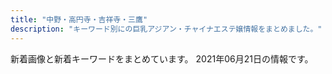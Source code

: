```yaml
---
title: "中野・高円寺・吉祥寺・三鷹"
description: "キーワード別にの巨乳アジアン・チャイナエステ嬢情報をまとめました。"
---
```


新着画像と新着キーワードをまとめています。
2021年06月21日の情報です。

<DmmAffiliateIns />
<KeywordTable
  shops={
    [
    {
        "keywords": {},
        "url": "http://twocats.jps.mn/",
        "img_links": [],
        "station": "JR\u963f\u4f50\u30f6\u8c37\u99c5\u5357\u53e3",
        "name": "\u4e21\u53ea\u732b\u30fb\u30ea\u30e3\u30f3\u30c1\u30fc\u30e2\u30fc"
    },
    {
        "img_links": [
            "http://f-rlx.xyz/s/image/nav_hotel.png",
            "http://f-rlx.xyz/images/index_27.jpg",
            "http://f-rlx.xyz/s/images/t2.jpg",
            "http://f-rlx.xyz/s/images/tel.png",
            "http://f-rlx.xyz/images/rec.jpg",
            "http://f-rlx.xyz/images/info_11.jpg",
            "http://f-rlx.xyz/images/info.jpg",
            "http://f-rlx.xyz/s/images/t4.jpg",
            "http://f-rlx.xyz/s/image/nav_top.png",
            "http://f-rlx.xyz/images/upload/thumb/939a60785cc7a167.jpg",
            "http://f-rlx.xyz/images/index_19.jpg",
            "http://f-rlx.xyz/s/images/kanban.jpg",
            "http://f-rlx.xyz/images/index_29.jpg",
            "http://f-rlx.xyz/images/upload/thumb/12c7dee67ce9a3ec.jpg",
            "http://f-rlx.xyz/images/index_08.jpg",
            "http://f-rlx.xyz/images/upload/thumb/02f5c6f80e764efa.jpg",
            "http://f-rlx.xyz/images/upload/thumb/612c61f669752eb1.jpg",
            "http://f-rlx.xyz/s/uploads/08.jpg",
            "http://f-rlx.xyz/s/images/iphone.png",
            "http://f-rlx.xyz/images/index_15.jpg",
            "http://f-rlx.xyz/s/images/slider/next.png",
            "http://f-rlx.xyz/images/upload/thumb/b5b618087f90a9f8.jpg",
            "http://f-rlx.xyz/images/index_10.jpg",
            "http://f-rlx.xyz/images/index_28.jpg",
            "http://f-rlx.xyz/images/upload/thumb/ca7495be19fbf15b.jpg",
            "http://f-rlx.xyz/girl/04.jpg",
            "http://f-rlx.xyz/images/index_06.jpg",
            "http://f-rlx.xyz/images/index_13.jpg",
            "http://f-rlx.xyz/images/rec_11.jpg",
            "http://f-rlx.xyz/s/images/top_2.jpg",
            "http://f-rlx.xyz/s/images/okubokomachi.jpg",
            "http://f-rlx.xyz/s/images/t3.jpg",
            "http://f-rlx.xyz/images/index_05.jpg",
            "http://f-rlx.xyz/images/index_16.jpg",
            "http://f-rlx.xyz/images/staff_11.jpg",
            "http://f-rlx.xyz/s/images/slider/1.jpg",
            "http://f-rlx.xyz/s/image/nav_manga.png",
            "http://f-rlx.xyz/girl/02.jpg",
            "http://f-rlx.xyz/s/image/nav_topics.png",
            "http://f-rlx.xyz/s/images/service_01.png",
            "http://f-rlx.xyz/images/index_21.jpg",
            "http://f-rlx.xyz/girl/03.jpg",
            "http://f-rlx.xyz/images/index_17.jpg",
            "http://f-rlx.xyz/images/index_04.jpg",
            "http://f-rlx.xyz/images/03.jpg",
            "http://f-rlx.xyz/images/upload/thumb/740e5dec2ca54806.jpg",
            "http://f-rlx.xyz/images/upload/thumb/87360a30af268254.jpg",
            "http://f-rlx.xyz/images/upload/thumb/f4775f16c6fc9aa2.jpg",
            "http://f-rlx.xyz/images/upload/thumb/b40c9bdbc5a67fd9.jpg",
            "http://f-rlx.xyz/s/uploads/02.jpg",
            "http://f-rlx.xyz/images/upload/thumb/90170edff42fc458.jpg",
            "http://f-rlx.xyz/s/image/nav_sys.png",
            "http://f-rlx.xyz/images/index_12.jpg",
            "http://f-rlx.xyz/images/index_02.jpg",
            "http://f-rlx.xyz/images/index_03.jpg",
            "http://f-rlx.xyz/girl/06.jpg",
            "http://f-rlx.xyz/images/upload/thumb/3ac43f67d2a8180e.jpg",
            "http://f-rlx.xyz/s/image/nav_cast.png",
            "http://f-rlx.xyz/s/images/slider/prev.png",
            "http://f-rlx.xyz/images/index_07.jpg",
            "http://f-rlx.xyz/s/images/pc.png",
            "http://f-rlx.xyz/s/images/service_03.png",
            "http://f-rlx.xyz/s/uploads/06.jpg",
            "http://f-rlx.xyz/images/index_23.jpg",
            "http://f-rlx.xyz/images/index_24.jpg",
            "http://f-rlx.xyz/images/01.jpg",
            "http://f-rlx.xyz/images/index_20.jpg",
            "http://f-rlx.xyz/s/images/t1.jpg",
            "http://f-rlx.xyz/images/02.jpg",
            "http://f-rlx.xyz/images/index_01.jpg",
            "http://f-rlx.xyz/images/index_26.jpg",
            "http://f-rlx.xyz/s/images/slider/3.jpg",
            "http://f-rlx.xyz/images/index_09.jpg",
            "http://f-rlx.xyz/images/upload/thumb/ce903c0949e659f6.jpg"
        ],
        "name": "\u3082\u307f\u30fc\u3086",
        "keywords": {
            "86": 5,
            "87": 5,
            "D": 5,
            "C": 5
        },
        "url": "http://f-rlx.xyz/",
        "station": "JR\u9ad8\u5186\u5bfa\u99c5\u5357\u53e3"
    },
    {
        "name": "\u4e00\u76ee\u60da\u308c",
        "keywords": {
            "E": 3,
            "86": 15,
            "D": 12,
            "88": 4,
            "85": 4,
            "C": 15,
            "87": 3,
            "89": 4
        },
        "station": "\u6b66\u8535\u95a2\u99c5\u5357\u53e3",
        "url": "http://xiretyuat.xyz/",
        "img_links": [
            "http://xiretyuat.xyz/uploads/201215/1-201215140451403.jpg",
            "http://xiretyuat.xyz/images/1-1Z41911200GA.png",
            "http://xiretyuat.xyz/static/picture/room2.jpg",
            "http://xiretyuat.xyz/static/picture/sp_tit_new.png",
            "http://xiretyuat.xyz/static/picture/top.jpg",
            "http://xiretyuat.xyz/uploads/210408/1-21040Q33AR20.jpg",
            "http://xiretyuat.xyz/uploads/210127/1-21012G0345B96.jpg",
            "http://xiretyuat.xyz/uploads/201215/1-2012151405433S.jpg",
            "http://xiretyuat.xyz/uploads/210408/1-21040Q33H0N7.jpg",
            "http://xiretyuat.xyz/uploads/210127/1-21012G03430533.jpg",
            "http://xiretyuat.xyz/static/picture/tit_new.png",
            "http://xiretyuat.xyz/static/picture/sp_tit_staff02.png",
            "http://xiretyuat.xyz/uploads/210511/1-21051113142N43.jpg",
            "http://xiretyuat.xyz/static/picture/tit_staff01.png",
            "http://xiretyuat.xyz/uploads/210408/1-21040Q33G0920.jpg",
            "http://xiretyuat.xyz/uploads/210511/1-210511131450912.jpg",
            "http://xiretyuat.xyz/uploads/210127/1-21012G0344A00.jpg",
            "http://xiretyuat.xyz/static/picture/room1.jpg",
            "http://xiretyuat.xyz/static/picture/sp_tit_staff01.png",
            "http://xiretyuat.xyz/uploads/210327/1-21032G53UQ59.jpg",
            "http://xiretyuat.xyz/uploads/210511/1-2105111315014b.jpg",
            "http://xiretyuat.xyz/uploads/210319/1-21031916033XB.jpg",
            "http://xiretyuat.xyz/static/picture/maining.jpg",
            "http://xiretyuat.xyz/uploads/210319/1-21031916032G39.jpg",
            "http://xiretyuat.xyz/static/picture/room4.jpg",
            "http://xiretyuat.xyz/static/picture/tit_therapist.png",
            "http://xiretyuat.xyz/static/picture/tit_staff02.png",
            "http://xiretyuat.xyz/uploads/201215/1-2012151405215G.jpg",
            "http://xiretyuat.xyz/static/picture/img_tel.png",
            "http://xiretyuat.xyz/static/picture/room3.jpg",
            "http://xiretyuat.xyz/uploads/210319/1-2103191603104W.jpg",
            "http://xiretyuat.xyz/static/picture/sp_tit_therapist.png"
        ]
    },
    {
        "url": "https://yu-rinpa.tokyo/",
        "station": "JR\u4e2d\u91ce\u99c5\u5317\u53e3",
        "name": "\u30e6\u30a6\u30a2\u30f3\u30c9\u30df\u30fc",
        "keywords": {
            "D": 17,
            "C": 4
        },
        "img_links": [
            "https://yu-rinpa.tokyo/wp-content/themes/este/img/top-img02.png",
            "https://yu-rinpa.tokyo/wp-content/uploads/2019/06/1sahioaja.jpg",
            "https://yu-rinpa.tokyo/wp-content/themes/este/img/1.jpg",
            "https://yu-rinpa.tokyo/wp-content/uploads/2019/06/1sahuishjasa.jpg",
            "https://yu-rinpa.tokyo/wp-content/uploads/2018/12/warestd78.jpg",
            "https://yu-rinpa.tokyo/wp-content/uploads/2019/06/3shiaosja.jpg",
            "https://yu-rinpa.tokyo/wp-content/uploads/2018/12/4388fd7381a30d84934c3516c70a269a.jpg",
            "https://yu-rinpa.tokyo/wp-content/themes/este/img/3.jpg",
            "https://yu-rinpa.tokyo/wp-content/themes/este/img/tel.png",
            "https://yu-rinpa.tokyo/wp-content/themes/este/img/2.jpg",
            "https://yu-rinpa.tokyo/wp-content/themes/este/img/4.jpg",
            "https://yu-rinpa.tokyo/wp-content/themes/este/img/top-img03.png",
            "https://yu-rinpa.tokyo/wp-content/uploads/2019/06/1saihoaujaa.jpg",
            "https://yu-rinpa.tokyo/wp-content/themes/este/img/top-img01.png",
            "https://yu-rinpa.tokyo/wp-content/themes/este/img/tel01.png",
            "https://yu-rinpa.tokyo/wp-content/themes/este/img/top-img04.png"
        ]
    },
    {
        "station": "JR\u897f\u837b\u7aaa\u99c5\u5317\u53e3",
        "name": "\u6e05\u604b \uff5e\u305b\u3044\u308c\u3093\uff5e",
        "keywords": {},
        "url": "http://sei-ren.work/",
        "img_links": [
            "http://sei-ren.work/sp/img/yuki1.png",
            "http://sei-ren.work/staff/sizuka.jpg",
            "http://sei-ren.work/staff/riri.jpg",
            "http://sei-ren.work/sp/menu/top.jpg",
            "http://sei-ren.work/sp/img/rin1.png",
            "http://sei-ren.work/img/yuki1.png",
            "http://sei-ren.work/sp/images/sisu1.png",
            "http://sei-ren.work/sp/images/interior_t.jpg",
            "http://sei-ren.work/sp/images/sys2.jpg",
            "http://sei-ren.work/sp/images/topgirl.jpg",
            "http://sei-ren.work/images/news.jpg",
            "http://sei-ren.work/img/sizuka1.png",
            "http://sei-ren.work/sp/images/head.jpg",
            "http://sei-ren.work/sp/img/sizuka1.png",
            "http://sei-ren.work/sp/images/e2.jpg",
            "http://sei-ren.work/sp/images/newsb.png",
            "http://sei-ren.work/images/sys1.jpg",
            "http://sei-ren.work/images/b3.jpg",
            "http://sei-ren.work/sp/images/sys4.png",
            "http://sei-ren.work/sp/menu/staff.jpg",
            "http://sei-ren.work/images/sm.jpg",
            "http://sei-ren.work/sp/img/emi1.png",
            "http://sei-ren.work/img/rin1.png",
            "http://sei-ren.work/sp/staff/yuki.jpg",
            "http://sei-ren.work/images/staff_t.jpg",
            "http://sei-ren.work/images/rec.jpg",
            "http://sei-ren.work/img/emi1.png",
            "http://sei-ren.work/images/int2.jpg",
            "http://sei-ren.work/images/sys4.jpg",
            "http://sei-ren.work/img/riri1.png",
            "http://sei-ren.work/sp/images/sys3.jpg",
            "http://sei-ren.work/sp/images/sys1.jpg",
            "http://sei-ren.work/sp/images/staff_t.jpg",
            "http://sei-ren.work/sp/images/int1.jpg",
            "http://sei-ren.work/staff/yuki.jpg",
            "http://sei-ren.work/images/int1.jpg",
            "http://sei-ren.work/sp/images/int2.png",
            "http://sei-ren.work/sp/images/e1.jpg",
            "http://sei-ren.work/sp/images/e3.jpg",
            "http://sei-ren.work/sp/images/news.jpg",
            "http://sei-ren.work/sp/images/rec.jpg",
            "http://sei-ren.work/sp/images/e4.jpg",
            "http://sei-ren.work/images/b2.jpg",
            "http://sei-ren.work/sp/img/riri1.png",
            "http://sei-ren.work/staff/rin.jpg",
            "http://sei-ren.work/sp/images/s4.jpg",
            "http://sei-ren.work/images/tg.jpg",
            "http://sei-ren.work/sp/images/e5.jpg",
            "http://sei-ren.work/images/interior_t.jpg",
            "http://sei-ren.work/images/head.jpg",
            "http://sei-ren.work/sp/menu/sisu.jpg",
            "http://sei-ren.work/images/sys2.jpg",
            "http://sei-ren.work/sp/images/e6.jpg",
            "http://sei-ren.work/sp/images/s3.jpg",
            "http://sei-ren.work/sp/images/footer.png",
            "http://sei-ren.work/images/b1.jpg",
            "http://sei-ren.work/staff/emi.jpg",
            "http://sei-ren.work/sp/staff/riri.jpg",
            "http://sei-ren.work/sp/staff/rin.jpg",
            "http://sei-ren.work/sp/images/ac1.jpg",
            "http://sei-ren.work/sp/images/s2.jpg",
            "http://sei-ren.work/sp/staff/emi.jpg",
            "http://sei-ren.work/images/sys3.jpg",
            "http://sei-ren.work/sp/staff/sizuka.jpg",
            "http://sei-ren.work/sp/menu/interior.jpg",
            "http://sei-ren.work/sp/images/sisu_t.jpg",
            "http://sei-ren.work/sp/images/tel.jpg"
        ]
    },
    {
        "keywords": {},
        "station": "JR\u837b\u7aaa\u99c5\u5357\u53e3",
        "img_links": [],
        "name": "\u30e9\u30ad\u30e5\u30a2",
        "url": "http://lacure.oks.bz/"
    },
    {
        "station": "JR\u9ad8\u5186\u5bfa\u99c5\u5317\u53e3",
        "url": "http://e-mira.net/",
        "img_links": [
            "http://e-mira.net/_src/18381452/footer_07.png",
            "http://e-mira.net/_src/18381194/navi_11.png",
            "http://e-mira.net/_src/18381617/profile_05.png",
            "http://e-mira.net/_src/18381419/sign.png",
            "http://e-mira.net/_src/18381676/navi_14.png",
            "http://e-mira.net/_src/18381151/navi_12.png",
            "http://e-mira.net/_src/18381644/navi_15.png",
            "http://e-mira.net/_src/18381413/footer_03.png",
            "http://e-mira.net/_src/18381401/navi_10.png",
            "http://e-mira.net/_src/18381204/navi_10.png",
            "http://e-mira.net/_src/18381618/sign.png",
            "http://e-mira.net/_src/18381349/sign.png",
            "http://e-mira.net/_src/54747000/wechatimg208.jpg",
            "http://e-mira.net/_src/18381408/sign.png",
            "http://e-mira.net/_src/25639968/navi_11.png",
            "http://e-mira.net/_src/18381589/footer_04.png",
            "http://e-mira.net/_src/18381346/footer_06.png",
            "http://e-mira.net/_src/18381468/navi_15.png",
            "http://e-mira.net/_src/18381431/navi_14.png",
            "http://e-mira.net/_src/18381066/navi_12.png",
            "http://e-mira.net/_src/18381089/footer_02.png",
            "http://e-mira.net/_src/23056975/unnamed_%281%29.jpg",
            "http://e-mira.net/_src/18381485/footer_05.png",
            "http://e-mira.net/_src/18381504/navi_15.png",
            "http://e-mira.net/_src/18381357/navi_12.png",
            "http://e-mira.net/_src/18381359/navi_13.png",
            "http://e-mira.net/_src/18381200/navi_14.png",
            "http://e-mira.net/_src/18381267/footer_04.png",
            "http://e-mira.net/_src/18381377/footer_02.png",
            "http://e-mira.net/_src/18381068/navi_13.png",
            "http://e-mira.net/_src/18381288/navi_10.png",
            "http://e-mira.net/_src/18381660/footer_05.png",
            "http://e-mira.net/_src/18381225/footer_03.png",
            "http://e-mira.net/_src/19217831/navi_15.png",
            "http://e-mira.net/_src/18381065/navi_12.png",
            "http://e-mira.net/_src/18381152/navi_13.png",
            "http://e-mira.net/_src/25639977/navi_15.png",
            "http://e-mira.net/_src/44478269/wechatimg152.jpg",
            "http://e-mira.net/_src/18381390/navi_11.png",
            "http://e-mira.net/_src/19217836/navi_13.png",
            "http://e-mira.net/_src/53568979/sign.png",
            "http://e-mira.net/_src/18381093/footer_06.png",
            "http://e-mira.net/_src/18381471/navi_10.png",
            "http://e-mira.net/_src/18381356/navi_11.png",
            "http://e-mira.net/_src/18381154/navi_14.png",
            "http://e-mira.net/_src/18381464/navi_13.png",
            "http://e-mira.net/_src/18381067/navi_13.png",
            "http://e-mira.net/_src/25639988/sign.png",
            "http://e-mira.net/_src/18381467/navi_14.png",
            "http://e-mira.net/_src/18381695/footer_05.png",
            "http://e-mira.net/_src/18381641/navi_14.png",
            "http://e-mira.net/_src/19217849/sign.png",
            "http://e-mira.net/_src/18381672/navi_12.png",
            "http://e-mira.net/_src/18381363/navi_15.png",
            "http://e-mira.net/_src/18381240/navi_12.png",
            "http://e-mira.net/_src/18381434/navi_15.png",
            "http://e-mira.net/_src/18381664/sign.png",
            "http://e-mira.net/_src/18381449/footer_04.png",
            "http://e-mira.net/_src/18381177/sign.png",
            "http://e-mira.net/_src/18381226/footer_04.png",
            "http://e-mira.net/_src/25639979/navi_10.png",
            "http://e-mira.net/_src/53568968/navi_12.png",
            "http://e-mira.net/_src/21452507/wechatimg232.jpg",
            "http://e-mira.net/_src/32450222/unnamed_20180612172938653.jpg",
            "http://e-mira.net/_src/53568983/footer_06.png",
            "http://e-mira.net/_src/18381512/profile_05.png",
            "http://e-mira.net/_src/18381250/line2.png",
            "http://e-mira.net/_src/25639981/wechatimg156_20201124112344134.jpg",
            "http://e-mira.net/_src/19217853/footer_06.png",
            "http://e-mira.net/_src/18381139/footer_06.png",
            "http://e-mira.net/_src/18381629/sign.png",
            "http://e-mira.net/_src/18381624/footer_04.png",
            "http://e-mira.net/_src/18381697/footer_07.png",
            "http://e-mira.net/_src/19217835/navi_13.png",
            "http://e-mira.net/_src/19217859/sign.png",
            "http://e-mira.net/_src/18381094/footer_07.png",
            "http://e-mira.net/_src/18381310/footer_05.png",
            "http://e-mira.net/_src/53568982/footer_07.png",
            "http://e-mira.net/_src/18381403/wechatimg50.jpg",
            "http://e-mira.net/_src/31433038/wechatimg98.jpg",
            "http://e-mira.net/_src/18381343/footer_03.png",
            "http://e-mira.net/_src/18381723/ac3.png",
            "http://e-mira.net/_src/18381696/footer_06.png",
            "http://e-mira.net/_src/53568960/navi_10.png",
            "http://e-mira.net/_src/18381417/footer_07.png",
            "http://e-mira.net/_src/19217833/navi_14.png",
            "http://e-mira.net/_src/18381674/navi_13.png",
            "http://e-mira.net/_src/18381397/navi_14.png",
            "http://e-mira.net/_src/18381689/sign.png",
            "http://e-mira.net/_src/18381181/footer_03.png",
            "http://e-mira.net/_src/53568961/navi_15.png",
            "http://e-mira.net/_src/18381331/navi_10.png",
            "http://e-mira.net/_src/18381653/sign.png",
            "http://e-mira.net/_src/18381196/navi_12.png",
            "http://e-mira.net/_src/18381450/footer_05.png",
            "http://e-mira.net/_src/18381245/navi_15.png",
            "http://e-mira.net/_src/18381518/footer_03.png",
            "http://e-mira.net/_src/18381600/navi_11.png",
            "http://e-mira.net/_src/18381609/navi_15.png",
            "http://e-mira.net/_src/44386546/smartselect_20190726-192136_wechat.jpg",
            "http://e-mira.net/_src/18381654/sign.png",
            "http://e-mira.net/_src/53568964/navi_14.png",
            "http://e-mira.net/_src/19173124/wechatimg705.jpg",
            "http://e-mira.net/_src/18381344/footer_04.png",
            "http://e-mira.net/_src/18381193/navi_11.png",
            "http://e-mira.net/_src/18381187/sign.png",
            "http://e-mira.net/_src/19217834/navi_14.png",
            "http://e-mira.net/_src/25639994/footer_05.png",
            "http://e-mira.net/_src/18381681/navi_10.png",
            "http://e-mira.net/_src/53569040/wechatimg232.jpg",
            "http://e-mira.net/_src/18381304/sign.png",
            "http://e-mira.net/_src/18381072/navi_15.png",
            "http://e-mira.net/_src/18381358/navi_12.png",
            "http://e-mira.net/_src/19217857/footer_02.png",
            "http://e-mira.net/_src/18381243/navi_14.png",
            "http://e-mira.net/_src/18381583/sign.png",
            "http://e-mira.net/_src/19217829/navi_10.png",
            "http://e-mira.net/_src/56132865/wechatimg1143.jpg",
            "http://e-mira.net/_src/18381107/navi_13.png",
            "http://e-mira.net/_src/25639998/sign.png",
            "http://e-mira.net/_src/53569008/wechatimg152.jpg",
            "http://e-mira.net/_src/18381657/footer_02.png",
            "http://e-mira.net/_src/18381487/footer_07.png",
            "http://e-mira.net/_src/18381670/navi_11.png",
            "http://e-mira.net/_src/18381239/navi_12.png",
            "http://e-mira.net/_src/18381524/sign.png",
            "http://e-mira.net/_src/18381329/navi_15.png",
            "http://e-mira.net/_src/18381721/ac2.png",
            "http://e-mira.net/_src/18381321/navi_11.png",
            "http://e-mira.net/_src/18381111/navi_15.png",
            "http://e-mira.net/_src/53568969/navi_11.png",
            "http://e-mira.net/_src/19217838/navi_12.png",
            "http://e-mira.net/_src/18381678/navi_15.png",
            "http://e-mira.net/_src/18381592/footer_07.png",
            "http://e-mira.net/_src/18381711/img20190616221341454274.jpg",
            "http://e-mira.net/_src/18381272/sign.png",
            "http://e-mira.net/_src/18381432/navi_14.png",
            "http://e-mira.net/_src/18381119/line2.png",
            "http://e-mira.net/_src/18381687/profile_05.png",
            "http://e-mira.net/_src/25639971/navi_12.png",
            "http://e-mira.net/_src/18381345/footer_05.png",
            "http://e-mira.net/_src/18381706/backback_03.png",
            "http://e-mira.net/_src/18381091/footer_04.png",
            "http://e-mira.net/_src/18381679/navi_15.png",
            "http://e-mira.net/_src/18381312/footer_07.png",
            "http://e-mira.net/_src/18381454/sign.png",
            "http://e-mira.net/_src/18381138/footer_05.png",
            "http://e-mira.net/_src/19217832/navi_15.png",
            "http://e-mira.net/_src/18381500/navi_13.png",
            "http://e-mira.net/_src/18381499/navi_13.png",
            "http://e-mira.net/_src/18381521/footer_06.png",
            "http://e-mira.net/_src/18381159/navi_10.png",
            "http://e-mira.net/_src/18381648/wechatimg329.jpg",
            "http://e-mira.net/_src/18381373/sign.png",
            "http://e-mira.net/_src/18381605/navi_13.png",
            "http://e-mira.net/_src/18381394/navi_13.png",
            "http://e-mira.net/_src/18381360/navi_13.png",
            "http://e-mira.net/_src/25639972/navi_13.png",
            "http://e-mira.net/_src/18381382/footer_07.png",
            "http://e-mira.net/_src/18381392/navi_12.png",
            "http://e-mira.net/_src/18381578/wechatimg108.jpg",
            "http://e-mira.net/_src/50327149/wechatimg156_20201124112344134.jpg",
            "http://e-mira.net/_src/18381567/navi_12.png",
            "http://e-mira.net/_src/18381444/sign.png",
            "http://e-mira.net/_src/18381412/footer_02.png",
            "http://e-mira.net/_src/18381221/sign.png",
            "http://e-mira.net/_src/18381448/footer_03.png",
            "http://e-mira.net/_src/18381470/navi_10.png",
            "http://e-mira.net/_src/21452882/wechatimg108.jpg",
            "http://e-mira.net/_src/18381610/navi_10.png",
            "http://e-mira.net/_src/53568967/navi_12.png",
            "http://e-mira.net/_src/18381594/sign.png",
            "http://e-mira.net/_src/18381361/navi_14.png",
            "http://e-mira.net/_src/25639969/navi_11.png",
            "http://e-mira.net/_src/18381384/sign.png",
            "http://e-mira.net/_src/18381433/navi_15.png",
            "http://e-mira.net/_src/18381064/navi_11.png",
            "http://e-mira.net/_src/18381286/navi_15.png",
            "http://e-mira.net/_src/53568986/footer_03.png",
            "http://e-mira.net/_src/18381077/line.png",
            "http://e-mira.net/_src/18381086/2ngh288160_5j9_anv8160kns5d6024f.jpg",
            "http://e-mira.net/_src/18381284/navi_14.png",
            "http://e-mira.net/_src/18381438/wechatimg152.jpg",
            "http://e-mira.net/_src/18381608/navi_15.png",
            "http://e-mira.net/_src/18381117/line2.png",
            "http://e-mira.net/_src/18381228/footer_06.png",
            "http://e-mira.net/_src/18381571/navi_14.png",
            "http://e-mira.net/_src/18381309/footer_04.png",
            "http://e-mira.net/_src/18381342/footer_02.png",
            "http://e-mira.net/_src/18381227/footer_05.png",
            "http://e-mira.net/_src/18381637/navi_12.png",
            "http://e-mira.net/_src/19217830/navi_10.png",
            "http://e-mira.net/_src/18381238/navi_11.png",
            "http://e-mira.net/_src/18381132/sign.png",
            "http://e-mira.net/_src/19217848/sign.png",
            "http://e-mira.net/_src/18381071/navi_15.png",
            "http://e-mira.net/_src/53568963/navi_14.png",
            "http://e-mira.net/_src/18381740/wechatimg16.jpg",
            "http://e-mira.net/_src/19217840/navi_11.png",
            "http://e-mira.net/_src/18381484/footer_04.png",
            "http://e-mira.net/_src/18381325/navi_13.png",
            "http://e-mira.net/_src/18381435/navi_10.png",
            "http://e-mira.net/_src/32345527/smartselect_20190726-192136_wechat.jpg",
            "http://e-mira.net/_src/18381483/footer_03.png",
            "http://e-mira.net/_src/18381520/footer_05.png",
            "http://e-mira.net/_src/18381242/navi_13.png",
            "http://e-mira.net/_src/18381675/navi_13.png",
            "http://e-mira.net/_src/18381659/footer_04.png",
            "http://e-mira.net/_src/25639987/sign.png",
            "http://e-mira.net/_src/18381278/navi_11.png",
            "http://e-mira.net/_src/18381314/sign.png",
            "http://e-mira.net/_src/18381699/sign.png",
            "http://e-mira.net/_src/18381283/navi_13.png",
            "http://e-mira.net/_src/56132861/wechatimg1020.jpg",
            "http://e-mira.net/_src/18381073/navi_10.png",
            "http://e-mira.net/_src/18381078/notice.png",
            "http://e-mira.net/_src/18381495/navi_11.png",
            "http://e-mira.net/_src/18381460/navi_11.png",
            "http://e-mira.net/_src/25639996/footer_07.png",
            "http://e-mira.net/_src/18381588/footer_03.png",
            "http://e-mira.net/_src/25639976/navi_15.png",
            "http://e-mira.net/_src/18381224/footer_02.png",
            "http://e-mira.net/_src/18381622/footer_02.png",
            "http://e-mira.net/_src/18381396/navi_14.png",
            "http://e-mira.net/_src/53569034/wechatimg50.jpg",
            "http://e-mira.net/_src/18381326/navi_14.png",
            "http://e-mira.net/_src/18381140/footer_07.png",
            "http://e-mira.net/_src/53569010/wechatimg156_20201124112344134.jpg",
            "http://e-mira.net/_src/19217854/footer_05.png",
            "http://e-mira.net/_src/18381070/navi_14.png",
            "http://e-mira.net/_src/18381268/footer_05.png",
            "http://e-mira.net/_src/18381590/footer_05.png",
            "http://e-mira.net/_src/18381658/footer_03.png",
            "http://e-mira.net/_src/18381638/navi_12.png",
            "http://e-mira.net/_src/18381692/footer_02.png",
            "http://e-mira.net/_src/18381576/navi_10.png",
            "http://e-mira.net/_src/18381693/footer_03.png",
            "http://e-mira.net/_src/18381075/line.png",
            "http://e-mira.net/_src/18381478/sign.png",
            "http://e-mira.net/_src/18381482/footer_02.png",
            "http://e-mira.net/_src/18381671/navi_11.png",
            "http://e-mira.net/_src/18381155/navi_14.png",
            "http://e-mira.net/_src/18381280/navi_12.png",
            "http://e-mira.net/_src/18381645/navi_10.png",
            "http://e-mira.net/_src/18381109/navi_14.png",
            "http://e-mira.net/_src/18381197/navi_13.png",
            "http://e-mira.net/_src/18381150/navi_12.png",
            "http://e-mira.net/_src/18381308/footer_03.png",
            "http://e-mira.net/_src/18381185/footer_07.png",
            "http://e-mira.net/_src/25639974/navi_14.png",
            "http://e-mira.net/_src/18381372/profile_05.png",
            "http://e-mira.net/_src/25639993/footer_04.png",
            "http://e-mira.net/_src/18381362/navi_14.png",
            "http://e-mira.net/_src/18381113/navi_10.png",
            "http://e-mira.net/_src/54747010/wechatimg1143.jpg",
            "http://e-mira.net/_src/18381601/navi_11.png",
            "http://e-mira.net/_src/18381368/smartselect_20190726-192136_wechat.jpg",
            "http://e-mira.net/_src/18381415/footer_05.png",
            "http://e-mira.net/_src/25639975/navi_14.png",
            "http://e-mira.net/_src/18381719/ac1.png",
            "http://e-mira.net/_src/18381788/wechatimg329.jpg",
            "http://e-mira.net/_src/18381063/navi_11.png",
            "http://e-mira.net/_src/18381135/footer_02.png",
            "http://e-mira.net/_src/18381090/footer_03.png",
            "http://e-mira.net/_src/18381202/navi_15.png",
            "http://e-mira.net/_src/53568966/navi_13.png",
            "http://e-mira.net/_src/18381279/navi_11.png",
            "http://e-mira.net/_src/18381092/footer_05.png",
            "http://e-mira.net/_src/18381322/navi_12.png",
            "http://e-mira.net/_src/18381330/navi_10.png",
            "http://e-mira.net/_src/56132907/wechatimg208.jpg",
            "http://e-mira.net/_src/18381501/navi_14.png",
            "http://e-mira.net/_src/18381607/navi_14.png",
            "http://e-mira.net/_src/18381443/sign.png",
            "http://e-mira.net/_src/19217814/wechatimg230.jpg",
            "http://e-mira.net/_src/18381427/navi_12.png",
            "http://e-mira.net/_src/18381393/navi_12.png",
            "http://e-mira.net/_src/53568985/footer_04.png",
            "http://e-mira.net/_src/18381623/footer_03.png",
            "http://e-mira.net/_src/18381517/footer_02.png",
            "http://e-mira.net/_src/53568948/wechatimg1020.jpg",
            "http://e-mira.net/_src/53568977/profile_05.png",
            "http://e-mira.net/_src/18381400/navi_10.png",
            "http://e-mira.net/_src/18381270/footer_07.png",
            "http://e-mira.net/_src/18381513/sign.png",
            "http://e-mira.net/_src/18381105/navi_12.png",
            "http://e-mira.net/_src/18381575/navi_10.png",
            "http://e-mira.net/_src/18381338/sign.png",
            "http://e-mira.net/_src/18381103/navi_11.png",
            "http://e-mira.net/_src/18381137/footer_04.png",
            "http://e-mira.net/_src/18381407/profile_05.png",
            "http://e-mira.net/_src/18381110/navi_14.png",
            "http://e-mira.net/_src/18381604/navi_13.png",
            "http://e-mira.net/_src/25639973/navi_13.png",
            "http://e-mira.net/_src/19217842/wechatimg208.jpg",
            "http://e-mira.net/_src/18381136/footer_03.png",
            "http://e-mira.net/_src/53568972/wechatimg1020.jpg",
            "http://e-mira.net/_src/18381311/footer_06.png",
            "http://e-mira.net/_src/18381148/navi_11.png",
            "http://e-mira.net/_src/18381391/navi_11.png",
            "http://e-mira.net/_src/18381282/navi_13.png",
            "http://e-mira.net/_src/18381626/footer_06.png",
            "http://e-mira.net/_src/18381673/navi_12.png",
            "http://e-mira.net/_src/18381569/navi_13.png",
            "http://e-mira.net/_src/18381378/footer_03.png",
            "http://e-mira.net/_src/18381307/footer_02.png",
            "http://e-mira.net/_src/18381374/sign.png",
            "http://e-mira.net/_src/18381514/sign.png",
            "http://e-mira.net/_src/18381379/footer_04.png",
            "http://e-mira.net/_src/18381247/navi_10.png",
            "http://e-mira.net/_src/53568984/footer_05.png",
            "http://e-mira.net/_src/18381688/sign.png",
            "http://e-mira.net/_src/18381683/wechatimg233.jpg",
            "http://e-mira.net/_src/25639986/profile_05.png",
            "http://e-mira.net/_src/18381447/footer_02.png",
            "http://e-mira.net/_src/18381611/navi_10.png",
            "http://e-mira.net/_src/25639992/footer_03.png",
            "http://e-mira.net/_src/18381337/profile_05.png",
            "http://e-mira.net/_src/18381639/navi_13.png",
            "http://e-mira.net/_src/25639995/footer_06.png",
            "http://e-mira.net/_src/18381619/sign.png",
            "http://e-mira.net/_src/18381426/navi_11.png",
            "http://e-mira.net/_src/18381572/navi_14.png",
            "http://e-mira.net/_src/18381289/navi_10.png",
            "http://e-mira.net/_src/18381582/profile_05.png",
            "http://e-mira.net/_src/18381705/sign.png",
            "http://e-mira.net/_src/18381646/navi_10.png",
            "http://e-mira.net/_src/18381497/navi_12.png",
            "http://e-mira.net/_src/18381142/sign.png",
            "http://e-mira.net/_src/18381522/footer_07.png",
            "http://e-mira.net/_src/18381429/navi_13.png",
            "http://e-mira.net/_src/18381158/navi_10.png",
            "http://e-mira.net/_src/18381108/navi_13.png",
            "http://e-mira.net/_src/54747009/wechatimg1144.jpg",
            "http://e-mira.net/_src/18381262/sign.png",
            "http://e-mira.net/_src/18381265/footer_02.png",
            "http://e-mira.net/_src/18381570/navi_13.png",
            "http://e-mira.net/_src/18381436/navi_10.png",
            "http://e-mira.net/_src/18381519/footer_04.png",
            "http://e-mira.net/_src/18381162/line2.png",
            "http://e-mira.net/_src/18381502/navi_14.png",
            "http://e-mira.net/_src/39651631/wechatimg50.jpg",
            "http://e-mira.net/_src/18381489/sign.png",
            "http://e-mira.net/_src/18381469/navi_15.png",
            "http://e-mira.net/_src/18381591/footer_06.png",
            "http://e-mira.net/_src/18381783/wechatimg232.jpg",
            "http://e-mira.net/_src/19217855/footer_04.png",
            "http://e-mira.net/_src/18381114/navi_10.png",
            "http://e-mira.net/_src/18381451/footer_06.png",
            "http://e-mira.net/_src/18381636/navi_11.png",
            "http://e-mira.net/_src/18381625/footer_05.png",
            "http://e-mira.net/_src/53568987/footer_02.png",
            "http://e-mira.net/_src/19217852/footer_07.png",
            "http://e-mira.net/_src/18381157/navi_15.png",
            "http://e-mira.net/_src/18381466/navi_14.png",
            "http://e-mira.net/_src/18381635/navi_11.png",
            "http://e-mira.net/_src/49954707/wechatimg150.jpg",
            "http://e-mira.net/_src/18381246/navi_15.png",
            "http://e-mira.net/_src/18381248/navi_10.png",
            "http://e-mira.net/_src/19217856/footer_03.png",
            "http://e-mira.net/_src/18381652/profile_05.png",
            "http://e-mira.net/_src/18381398/navi_15.png",
            "http://e-mira.net/_src/18381473/wechatimg1144.jpg",
            "http://e-mira.net/_src/18381207/line2.png",
            "http://e-mira.net/_src/18381414/footer_04.png",
            "http://e-mira.net/_src/18381380/footer_05.png",
            "http://e-mira.net/_src/53568970/navi_11.png",
            "http://e-mira.net/_src/18381201/navi_15.png",
            "http://e-mira.net/_src/18381153/navi_13.png",
            "http://e-mira.net/_src/18381395/navi_13.png",
            "http://e-mira.net/_src/18381505/navi_10.png",
            "http://e-mira.net/_src/18381486/footer_06.png",
            "http://e-mira.net/_src/18381269/footer_06.png",
            "http://e-mira.net/_src/18381241/navi_13.png",
            "http://e-mira.net/_src/25639970/navi_12.png",
            "http://e-mira.net/_src/18381365/navi_10.png",
            "http://e-mira.net/_src/18381642/navi_14.png",
            "http://e-mira.net/_src/18381195/navi_12.png",
            "http://e-mira.net/_src/18381613/wechatimg412_20210512175955671.jpg",
            "http://e-mira.net/_src/18381425/navi_11.png",
            "http://e-mira.net/_src/18381183/footer_05.png",
            "http://e-mira.net/_src/18381428/navi_12.png",
            "http://e-mira.net/_src/18381462/navi_12.png",
            "http://e-mira.net/_src/18381328/navi_15.png",
            "http://e-mira.net/_src/18381112/navi_15.png",
            "http://e-mira.net/_src/18381355/navi_11.png",
            "http://e-mira.net/_src/18381231/sign.png",
            "http://e-mira.net/_src/18381281/navi_12.png",
            "http://e-mira.net/_src/18381416/footer_06.png",
            "http://e-mira.net/_src/18381199/navi_14.png",
            "http://e-mira.net/_src/56132863/wechatimg412.jpg",
            "http://e-mira.net/_src/18381602/navi_12.png",
            "http://e-mira.net/_src/18381574/navi_15.png",
            "http://e-mira.net/_src/53568959/navi_10.png",
            "http://e-mira.net/_src/18381694/footer_04.png",
            "http://e-mira.net/_src/18381463/navi_12.png",
            "http://e-mira.net/_src/18381584/sign.png",
            "http://e-mira.net/_src/18381069/navi_14.png",
            "http://e-mira.net/_src/18381106/navi_12.png",
            "http://e-mira.net/_src/53568989/sign.png",
            "http://e-mira.net/_src/18381477/profile_05.png",
            "http://e-mira.net/_src/18381496/navi_11.png",
            "http://e-mira.net/_src/18381461/navi_11.png",
            "http://e-mira.net/_src/18381573/navi_15.png",
            "http://e-mira.net/_src/53568962/navi_15.png",
            "http://e-mira.net/_src/18381339/sign.png",
            "http://e-mira.net/_src/18381364/navi_15.png",
            "http://e-mira.net/_src/18381662/footer_07.png",
            "http://e-mira.net/_src/18381209/line2.png",
            "http://e-mira.net/_src/18381182/footer_04.png",
            "http://e-mira.net/_src/18381285/navi_14.png",
            "http://e-mira.net/_src/19217839/navi_11.png",
            "http://e-mira.net/_src/18381465/navi_13.png",
            "http://e-mira.net/_src/18381347/footer_07.png",
            "http://e-mira.net/_src/18381327/navi_14.png",
            "http://e-mira.net/_src/18381603/navi_12.png",
            "http://e-mira.net/_src/18381184/footer_06.png",
            "http://e-mira.net/_src/18381587/footer_02.png",
            "http://e-mira.net/_src/18381323/navi_12.png",
            "http://e-mira.net/_src/18381565/navi_11.png",
            "http://e-mira.net/_src/18381627/footer_07.png",
            "http://e-mira.net/_src/18381324/navi_13.png",
            "http://e-mira.net/_src/18381096/sign.png",
            "http://e-mira.net/_src/18381237/navi_11.png",
            "http://e-mira.net/_src/18381503/navi_15.png",
            "http://e-mira.net/_src/18381606/navi_14.png",
            "http://e-mira.net/_src/53569041/wechatimg1144.jpg",
            "http://e-mira.net/_src/18381266/footer_03.png",
            "http://e-mira.net/_src/18381203/navi_10.png",
            "http://e-mira.net/_src/25639991/footer_02.png",
            "http://e-mira.net/_src/18381708/qr.png",
            "http://e-mira.net/_src/18381430/navi_13.png",
            "http://e-mira.net/_src/18381643/navi_15.png",
            "http://e-mira.net/_src/18381149/navi_11.png",
            "http://e-mira.net/_src/18381366/navi_10.png",
            "http://e-mira.net/_src/19217837/navi_12.png",
            "http://e-mira.net/_src/19217847/profile_05.png",
            "http://e-mira.net/_src/18381725/ac4.png",
            "http://e-mira.net/_src/18381661/footer_06.png",
            "http://e-mira.net/_src/18381156/navi_15.png",
            "http://e-mira.net/_src/18381498/navi_12.png",
            "http://e-mira.net/_src/18381180/footer_02.png",
            "http://e-mira.net/_src/18381508/wechatimg1143.jpg",
            "http://e-mira.net/_src/18381677/navi_14.png",
            "http://e-mira.net/_src/18381442/profile_05.png",
            "http://e-mira.net/_src/18381479/sign.png",
            "http://e-mira.net/_src/18381320/navi_11.png",
            "http://e-mira.net/_src/18381506/navi_10.png",
            "http://e-mira.net/_src/18381381/footer_06.png",
            "http://e-mira.net/_src/18381680/navi_10.png",
            "http://e-mira.net/_src/18381229/footer_07.png",
            "http://e-mira.net/_src/44386538/wechatimg70_20200612110516119.jpg",
            "http://e-mira.net/_src/18381292/line2.png",
            "http://e-mira.net/_src/18381640/navi_13.png",
            "http://e-mira.net/_src/18381399/navi_15.png",
            "http://e-mira.net/_src/53568978/sign.png",
            "http://e-mira.net/_src/18381409/sign.png",
            "http://e-mira.net/_src/18381333/unnamed_20180612172938653.jpg",
            "http://e-mira.net/_src/18381568/navi_12.png",
            "http://e-mira.net/_src/18381566/navi_11.png",
            "http://e-mira.net/_src/53568965/navi_13.png",
            "http://e-mira.net/_src/25639978/navi_10.png"
        ],
        "keywords": {},
        "name": "\u30d4\u30e5\u30a2\u30cf\u30fc\u30c8"
    },
    {
        "station": "\u6b66\u8535\u95a2\u99c5\u5357\u53e3",
        "keywords": {},
        "name": "\u82b1\u706b",
        "url": "http://hanabi.iest.jp/",
        "img_links": [
            "http://hanabi.iest.jp/images/home/index_tel.jpg",
            "http://hanabi.iest.jp/images/staff_image/staff_09a.jpg",
            "http://hanabi.iest.jp/images/staff_image/staff_05b.jpg",
            "http://hanabi.iest.jp/images/staff_image/staff_06a.jpg",
            "http://hanabi.iest.jp/images/top/top_08.png",
            "http://hanabi.iest.jp/images/staff_one/staff_ba.png",
            "http://hanabi.iest.jp/images/staff_image/staff_04a.jpg",
            "http://hanabi.iest.jp/images/massage/massage_04b.jpg",
            "http://hanabi.iest.jp/images/massage/massage_02b.jpg",
            "http://hanabi.iest.jp/images/top/top_02.jpg",
            "http://hanabi.iest.jp/images/massage/massage_01b.jpg",
            "http://hanabi.iest.jp/images/home/top.jpg",
            "http://hanabi.iest.jp/images/staff_image/staff_010a.jpg",
            "http://hanabi.iest.jp/images/massage/massage_01a.jpg",
            "http://hanabi.iest.jp/images/staff_image/staff_07a.jpg",
            "http://hanabi.iest.jp/images/staff_image/staff_03a.jpg",
            "http://hanabi.iest.jp/images/massage/massage_03b.jpg",
            "http://hanabi.iest.jp/images/demo/slider/images/slide2.png",
            "http://hanabi.iest.jp/images/top/top_06.jpg",
            "http://hanabi.iest.jp/images/demo/slider/images/slide1.png",
            "http://hanabi.iest.jp/images/massage/massage_la.jpg",
            "http://hanabi.iest.jp/images/top/top_04.jpg",
            "http://hanabi.iest.jp/images/top/top_05.jpg",
            "http://hanabi.iest.jp/images/demo/slider/images/slide3.png",
            "http://hanabi.iest.jp/images/massage/massage_04a.jpg",
            "http://hanabi.iest.jp/images/index_page_top.png",
            "http://hanabi.iest.jp/images/top/top_01.jpg",
            "http://hanabi.iest.jp/images/staff_image/staff_04b.jpg",
            "http://hanabi.iest.jp/images/staff_image/staff_03b.jpg",
            "http://hanabi.iest.jp/images/staff_image/staff_08a.jpg",
            "http://hanabi.iest.jp/images/home/index_11.jpg",
            "http://hanabi.iest.jp/images/top/top_03.jpg",
            "http://hanabi.iest.jp/images/massage/massage_02a.jpg",
            "http://hanabi.iest.jp/images/staff/staff_top.png",
            "http://hanabi.iest.jp/images/massage/massage_03a.jpg",
            "http://hanabi.iest.jp/images/home/index_13.jpg",
            "http://hanabi.iest.jp/images/staff_image/staff_05a.jpg"
        ]
    },
    {
        "station": "JR\u837b\u7aaa\u99c5\u897f\u53e3",
        "name": "\u30ec\u30a4\u30f3\u30dc\u30fc",
        "keywords": {
            "88": 4,
            "D": 15,
            "E": 4,
            "86": 15,
            "84": 1,
            "C": 13
        },
        "url": "http://rainbow.esnavi.work/",
        "img_links": [
            "http://rainbow.esnavi.work/sp_nav01.png",
            "http://rainbow.esnavi.work/kanban.jpg",
            "http://rainbow.esnavi.work/tit_staff03.png",
            "http://rainbow.esnavi.work/sp_top.jpg",
            "http://rainbow.esnavi.work/2020033010050746.jpg",
            "http://rainbow.esnavi.work/2020022105445070.jpg",
            "http://rainbow.esnavi.work/mimi.jpg",
            "http://rainbow.esnavi.work/2020022105435581.jpg",
            "http://rainbow.esnavi.work/2020033010050818.jpg",
            "http://rainbow.esnavi.work/sp_nav03.png",
            "http://rainbow.esnavi.work/sp_nav02.png"
        ]
    },
    {
        "url": "http://kirumihachimitui.xyz/",
        "name": "\u30a2\u30d9\u30ea\u30a2",
        "keywords": {
            "E": 7
        },
        "station": "JR\u5409\u7965\u5bfa\u99c5\u5317\u53e3",
        "img_links": [
            "http://kirumihachimitui.xyz/webstyle/m6.png",
            "http://kirumihachimitui.xyz/uploads/210617/1-21061G539391J.jpg",
            "http://kirumihachimitui.xyz/uploads/allimg/210609/1-21060914310Y20.jpg",
            "http://kirumihachimitui.xyz/webstyle/tit5.png",
            "http://kirumihachimitui.xyz/webstyle/cp-desc1sp.png",
            "http://kirumihachimitui.xyz/uploads/210609/1-21060914355Dc.jpg",
            "http://kirumihachimitui.xyz/webstyle/m3.png",
            "http://kirumihachimitui.xyz/webstyle/slide2-1.jpg",
            "http://kirumihachimitui.xyz/webstyle/h1.png",
            "http://kirumihachimitui.xyz/webstyle/m1.png",
            "http://kirumihachimitui.xyz/webstyle/toph.png",
            "http://kirumihachimitui.xyz/uploads/210617/1-21061G5410NH.jpg",
            "http://kirumihachimitui.xyz/uploads/allimg/210609/1-210609143142E3.jpg",
            "http://kirumihachimitui.xyz/uploads/210611/1-210611140025336.jpg",
            "http://kirumihachimitui.xyz/uploads/allimg/210609/1-210609143123115.jpg",
            "http://kirumihachimitui.xyz/webstyle/m5.png",
            "http://kirumihachimitui.xyz/uploads/allimg/210609/1-210609143133605.jpg",
            "http://kirumihachimitui.xyz/webstyle/tit2.png",
            "http://kirumihachimitui.xyz/uploads/210610/1-21061015002L27.jpg",
            "http://kirumihachimitui.xyz/uploads/210617/1-21061G53UKc.jpg",
            "http://kirumihachimitui.xyz/webstyle/m4.png",
            "http://kirumihachimitui.xyz/webstyle/cp-ttl.png",
            "http://kirumihachimitui.xyz/webstyle/tit1.png",
            "http://kirumihachimitui.xyz/webstyle/cp-desc1.png",
            "http://kirumihachimitui.xyz/webstyle/m2.png",
            "http://kirumihachimitui.xyz/webstyle/slide2-3.jpg",
            "http://kirumihachimitui.xyz/webstyle/tit3.png",
            "http://kirumihachimitui.xyz/webstyle/open.png",
            "http://kirumihachimitui.xyz/uploads/210617/1-21061G53S0506.jpg",
            "http://kirumihachimitui.xyz/webstyle/slide2-2.jpg",
            "http://kirumihachimitui.xyz/webstyle/tel2.png",
            "http://kirumihachimitui.xyz/webstyle/slide2-4.jpg"
        ]
    },
    {
        "keywords": {},
        "img_links": [],
        "station": "\u65b0\u9ad8\u5186\u5bfa\u99c51\u756a\u51fa\u53e3",
        "name": "KoKoRo\u306e\u611b",
        "url": "http://kokochi.iest.info/"
    },
    {
        "station": "JR\u9ad8\u5186\u5bfa\u99c5\u5317\u53e3",
        "url": "http://www.kakurega.esturl.com/",
        "name": "\u96a0\u308c\u5bb6",
        "img_links": [
            "http://www.kakurega.esturl.com/images/s4.jpg",
            "http://www.kakurega.esturl.com/images/top.jpg",
            "http://www.kakurega.esturl.com/files/004.jpg",
            "http://www.kakurega.esturl.com/images/s2.jpg",
            "http://www.kakurega.esturl.com/images/s3.jpg",
            "http://www.kakurega.esturl.com/images/mobile.jpg",
            "http://www.kakurega.esturl.com/images/s5.jpg",
            "http://www.kakurega.esturl.com/files/001.jpg",
            "http://www.kakurega.esturl.com/images/news1.jpg",
            "http://www.kakurega.esturl.com/files/003.jpg",
            "http://www.kakurega.esturl.com/files/002.jpg",
            "http://www.kakurega.esturl.com/images/top_flash.jpg",
            "http://www.kakurega.esturl.com/images/news3.jpg"
        ],
        "keywords": {
            "C": 2,
            "D": 6,
            "85": 2,
            "86": 2,
            "88": 4
        }
    },
    {
        "keywords": {},
        "url": "http://jewelry-hak.xyz/",
        "img_links": [
            "http://jewelry-hak.xyz/_src/39952823/line.png",
            "http://jewelry-hak.xyz/_src/38511723/wechatimg569_20201101131633190.jpg",
            "http://jewelry-hak.xyz/_src/38511754/wechatimg47_20210118145652388.jpg",
            "http://jewelry-hak.xyz/_src/50627324/wechatimg691.jpg",
            "http://jewelry-hak.xyz/_src/38511781/img20200108162027140241.png",
            "http://jewelry-hak.xyz/_src/38511750/wechatimg561.jpg",
            "http://jewelry-hak.xyz/_src/55549005/wechatimg731.jpg",
            "http://jewelry-hak.xyz/_src/53696931/wechatimg169_20210226172333400.jpg",
            "http://jewelry-hak.xyz/_src/49611182/wechatimg48_20210118145652340.jpg",
            "http://jewelry-hak.xyz/_src/38511786/cam2.jpg",
            "http://jewelry-hak.xyz/_src/50627215/wechatimg914.jpg",
            "http://jewelry-hak.xyz/_src/49618165/slider1.jpg",
            "http://jewelry-hak.xyz/_src/38511779/line.png",
            "http://jewelry-hak.xyz/_src/38511787/cam3.jpg",
            "http://jewelry-hak.xyz/_src/38511760/wechatimg30.jpg",
            "http://jewelry-hak.xyz/_src/50627326/wechatimg590.jpg",
            "http://jewelry-hak.xyz/_src/38511721/wechatimg571.jpg",
            "http://jewelry-hak.xyz/_src/38511791/navinavi_01.png",
            "http://jewelry-hak.xyz/_src/50627323/wechatimg691.jpg",
            "http://jewelry-hak.xyz/_src/38511793/navinavi_02.png",
            "http://jewelry-hak.xyz/_src/38511746/wechatimg30.jpg",
            "http://jewelry-hak.xyz/_src/53696927/wechatimg169_20210226172333400.jpg",
            "http://jewelry-hak.xyz/_src/53696933/wechatimg169_20210226172333400.jpg",
            "http://jewelry-hak.xyz/_src/53696934/wechatimg166.jpg",
            "http://jewelry-hak.xyz/_src/38511789/cam4.jpg",
            "http://jewelry-hak.xyz/_src/55549003/wechatimg732.jpg",
            "http://jewelry-hak.xyz/_src/38511719/wechatimg570.jpg",
            "http://jewelry-hak.xyz/_src/38511752/wechatimg47_20210118145652388.jpg",
            "http://jewelry-hak.xyz/_src/55549006/wechatimg731.jpg",
            "http://jewelry-hak.xyz/_src/50627206/wechatimg691.jpg",
            "http://jewelry-hak.xyz/_src/53696936/wechatimg166.jpg",
            "http://jewelry-hak.xyz/_src/38511790/cam4.jpg",
            "http://jewelry-hak.xyz/_src/38511785/cam2.jpg",
            "http://jewelry-hak.xyz/_src/53696950/line.png",
            "http://jewelry-hak.xyz/_src/38625720/wechatimg541.jpg",
            "http://jewelry-hak.xyz/_src/49642825/mmexport1604298600845.jpg",
            "http://jewelry-hak.xyz/_src/53696935/wechatimg166.jpg",
            "http://jewelry-hak.xyz/_src/49618155/slider2.jpg",
            "http://jewelry-hak.xyz/_src/50627325/wechatimg691.jpg",
            "http://jewelry-hak.xyz/_src/38513880/cam.jpg",
            "http://jewelry-hak.xyz/_src/53696926/wechatimg166.jpg",
            "http://jewelry-hak.xyz/_src/53696932/wechatimg169_20210226172333400.jpg",
            "http://jewelry-hak.xyz/_src/49611183/wechatimg48_20210118145652340.jpg",
            "http://jewelry-hak.xyz/_src/50627328/wechatimg590.jpg",
            "http://jewelry-hak.xyz/_src/38511717/wechatimg568.jpg",
            "http://jewelry-hak.xyz/_src/38511751/wechatimg561.jpg",
            "http://jewelry-hak.xyz/_src/38511753/wechatimg47_20210118145652388.jpg",
            "http://jewelry-hak.xyz/_src/50627214/wechatimg914.jpg",
            "http://jewelry-hak.xyz/_src/55549004/wechatimg732.jpg",
            "http://jewelry-hak.xyz/_src/38511774/2.jpg",
            "http://jewelry-hak.xyz/_src/49611181/wechatimg48_20210118145652340.jpg",
            "http://jewelry-hak.xyz/_src/50627205/wechatimg691.jpg",
            "http://jewelry-hak.xyz/_src/38511776/4.jpg",
            "http://jewelry-hak.xyz/_src/38511788/cam3.jpg",
            "http://jewelry-hak.xyz/_src/38513882/cam.jpg",
            "http://jewelry-hak.xyz/_src/55548988/wechatimg731.jpg",
            "http://jewelry-hak.xyz/_src/55549007/wechatimg731.jpg",
            "http://jewelry-hak.xyz/_src/50627327/wechatimg590.jpg",
            "http://jewelry-hak.xyz/_src/38511749/wechatimg561.jpg",
            "http://jewelry-hak.xyz/_src/55548987/wechatimg731.jpg",
            "http://jewelry-hak.xyz/_src/38511775/3.jpg",
            "http://jewelry-hak.xyz/_src/55549002/wechatimg732.jpg",
            "http://jewelry-hak.xyz/_src/50627213/wechatimg914.jpg"
        ],
        "station": "JR\u9ad8\u5186\u5bfa\u99c5\u5317\u53e3",
        "name": "\u30a2\u30ef\u30a2\u30ef\u30d5\u30a7\u30a2\u30ea\u30fc"
    },
    {
        "img_links": [
            "https://cc-relax.com/wp-content/themes/este/img/top-img01b.png",
            "https://cc-relax.com/wp-content/themes/este/img/top-img01.png",
            "https://cc-relax.com/wp-content/themes/este/img/top-img03.png",
            "https://cc-relax.com/wp-content/themes/este/img/call.png",
            "https://cc-relax.com/wp-content/themes/este/img/3.jpg",
            "https://cc-relax.com/wp-content/themes/este/img/2.jpg",
            "https://cc-relax.com/wp-content/themes/este/img/top-img01a.png",
            "https://cc-relax.com/wp-content/themes/este/img/top-img02g.png",
            "https://cc-relax.com/wp-content/uploads/2019/12/21iouhjgvcute.jpg",
            "https://cc-relax.com/wp-content/themes/este/img/1.jpg",
            "https://cc-relax.com/wp-content/uploads/2018/12/3122311221cute.jpg",
            "https://cc-relax.com/wp-content/themes/este/img/tel_footer.png",
            "https://cc-relax.com/wp-content/uploads/2019/12/2i1ouyghcute.jpg",
            "https://cc-relax.com/wp-content/themes/este/img/top-img04.png",
            "https://cc-relax.com/wp-content/themes/este/img/4.jpg",
            "https://cc-relax.com/wp-content/uploads/2019/12/21yucute.jpg",
            "https://cc-relax.com/wp-content/themes/este/img/tel_header.png"
        ],
        "keywords": {
            "E": 7,
            "D": 8
        },
        "name": "CUTE",
        "station": "\u65b9\u5357\u753a\u99c52\u756a\u51fa\u53e3",
        "url": "https://cc-relax.com/"
    },
    {
        "name": "\u3086\u307f\u306e\u306f\u308b",
        "keywords": {
            "C": 1,
            "88": 2,
            "D": 2,
            "86": 1,
            "85": 4,
            "87": 2
        },
        "url": "http://yumi-haru.work/",
        "img_links": [
            "http://yumi-haru.work/img/sta20.jpg",
            "http://yumi-haru.work/img/s3.jpg",
            "http://yumi-haru.work/sp/img/t-s.jpg",
            "http://yumi-haru.work/sp/img/t-o.jpg",
            "http://yumi-haru.work/sp/img/s8.jpg",
            "http://yumi-haru.work/img/nos.jpg",
            "http://yumi-haru.work/sp/img/botton.jpg",
            "http://yumi-haru.work/img/mo.png",
            "http://yumi-haru.work/sp/img/s3.jpg",
            "http://yumi-haru.work/img/acc.jpg",
            "http://yumi-haru.work/sp/img/t-t.jpg",
            "http://yumi-haru.work/sp/img/info.jpg",
            "http://yumi-haru.work/img/top2.png",
            "http://yumi-haru.work/sp/img/t-r.jpg",
            "http://yumi-haru.work/img/sta3.jpg",
            "http://yumi-haru.work/sp/img/sta8.jpg",
            "http://yumi-haru.work/img/th.png",
            "http://yumi-haru.work/sp/img/pic.jpg",
            "http://yumi-haru.work/sp/img/pc.jpg",
            "http://yumi-haru.work/img/s8.jpg",
            "http://yumi-haru.work/sp/img/s20.jpg",
            "http://yumi-haru.work/sp/img/add.jpg",
            "http://yumi-haru.work/sp/img/sys.jpg",
            "http://yumi-haru.work/img/s21.jpg",
            "http://yumi-haru.work/img/s20.jpg",
            "http://yumi-haru.work/img/sta8.jpg",
            "http://yumi-haru.work/sp/img/s21.jpg",
            "http://yumi-haru.work/sp/img/sta20.jpg",
            "http://yumi-haru.work/sp/img/acc.jpg",
            "http://yumi-haru.work/sp/img/tit.jpg",
            "http://yumi-haru.work/img/bb.png",
            "http://yumi-haru.work/sp/img/tel.jpg",
            "http://yumi-haru.work/sp/img/time.jpg",
            "http://yumi-haru.work/img/sta21.jpg",
            "http://yumi-haru.work/img/s2.jpg",
            "http://yumi-haru.work/sp/img/tel2.jpg",
            "http://yumi-haru.work/sp/img/sta21.jpg",
            "http://yumi-haru.work/sp/img/t-a.jpg"
        ],
        "station": "JR\u4e2d\u91ce\u99c5\u5357\u53e3"
    },
    {
        "name": "\u6c34\u4e2d\u82b1",
        "station": "\u4e2d\u91ce\u5742\u4e0a\u99c5A1\u53e3",
        "url": "http://suityuka.info/",
        "keywords": {
            "89": 6,
            "85": 2,
            "88": 6
        },
        "img_links": [
            "http://suityuka.info/images/m02.jpg",
            "http://suityuka.info/images/m04.jpg",
            "http://suityuka.info/i/gals/miho1.jpg",
            "http://www.suityuka.info/images/m04.jpg",
            "http://suityuka.info/i/images/yuri1.jpg",
            "http://www.suityuka.info/img/yuri1.jpg",
            "http://www.suityuka.info/i/images/yuri1.jpg",
            "http://suityuka.info/img/miho1.jpg",
            "http://suityuka.info/img/yuri1.jpg",
            "http://suityuka.info/images/m03.jpg",
            "http://www.suityuka.info/img/miki1.jpg",
            "http://www.suityuka.info/images/m02.jpg",
            "http://suityuka.info/img/rumi1.jpg",
            "http://www.suityuka.info/images/m03.jpg",
            "http://suityuka.info/img/miki1.jpg",
            "http://www.suityuka.info/img/miho1.jpg",
            "http://suityuka.info/i/gals/miki1.jpg",
            "http://suityuka.info/i/gals/yuri1.jpg",
            "http://suityuka.info/img/mihoi1.jpg",
            "http://suityuka.info/i/gals/rumi1.jpg"
        ]
    },
    {
        "station": "JR\u837b\u7aaa\u99c5\u5317\u53e3",
        "img_links": [
            "http://rabbit.relaxnabi.com/css/nav/nav-006.png",
            "http://rabbit.relaxnabi.com/css/top-right01.png",
            "http://rabbit.relaxnabi.com/css/nav/nav-004.png",
            "http://rabbit.relaxnabi.com/css/nav/nav-005.png",
            "http://rabbit.relaxnabi.com/css/top-right03.png",
            "http://rabbit.relaxnabi.com/css/tel.png",
            "http://rabbit.relaxnabi.com/css/nav/nav-002.png",
            "http://rabbit.relaxnabi.com/css/baner.jpg",
            "http://rabbit.relaxnabi.com/css/staff/staff02.png",
            "http://rabbit.relaxnabi.com/css/nav/nav-001.png",
            "http://rabbit.relaxnabi.com/css/staff/staff03.png",
            "http://rabbit.relaxnabi.com/css/top-right02.png",
            "http://rabbit.relaxnabi.com/css/nav/nav-003.png",
            "http://rabbit.relaxnabi.com/css/staff/staff01.png"
        ],
        "keywords": {
            "88": 1,
            "D": 2,
            "87": 1,
            "89": 1,
            "C": 1
        },
        "url": "http://rabbit.relaxnabi.com/",
        "name": "Rabbit -\u30e9\u30d3\u30c3\u30c8-"
    },
    {
        "station": "JR\u9ad8\u5186\u5bfa\u99c5\u5317\u53e3",
        "url": "http://star-menz.com/",
        "name": "STAR\u30e1\u30f3\u30ba\u30a8\u30b9\u30c6",
        "img_links": [
            "http://star-menz.com/prof/girl09.jpg",
            "http://star-menz.com/img/pic/main02.jpg",
            "https://www.tmpt3.com/img/loader.png",
            "http://star-menz.com/prof/girl011.jpg",
            "http://star-menz.com/prof/girl08.jpg",
            "http://star-menz.com/prof/girl012.jpg",
            "http://star-menz.com/prof/girl010.jpg",
            "http://star-menz.com/430.png"
        ],
        "keywords": {
            "85": 1,
            "C": 2,
            "E": 1,
            "83": 2,
            "84": 1,
            "94": 1,
            "G": 6
        }
    },
    {
        "img_links": [
            "http://happy.esnavi.work/2/uploadimg/1618490450.jpeg",
            "http://happy.esnavi.work/2/uploadimg/1592489482.jpeg",
            "http://happy.esnavi.work/2/uploadimg/1591883779.jpeg",
            "http://happy.esnavi.work/room4.jpg",
            "http://happy.esnavi.work/2/uploadimg/1623937602.jpeg",
            "http://happy.esnavi.work/2/uploadimg/1593433507.jpeg",
            "http://happy.esnavi.work/2/uploadimg/1595870725.jpeg",
            "http://happy.esnavi.work/2/uploadimg/1622549567.jpeg",
            "http://happy.esnavi.work/top.jpg",
            "http://happy.esnavi.work/2/uploadimg/1620041930.jpeg",
            "http://happy.esnavi.work/2/uploadimg/1592499472.jpeg",
            "http://happy.esnavi.work/room1.jpg",
            "http://happy.esnavi.work/mobile.jpg",
            "http://happy.esnavi.work/room3.jpg",
            "http://happy.esnavi.work/2/uploadimg/1591884128.jpeg",
            "http://happy.esnavi.work/room2.jpg"
        ],
        "keywords": {
            "88": 4,
            "90": 20,
            "89": 16,
            "\u80f8": 3,
            "C": 17
        },
        "url": "http://happy.esnavi.work/",
        "station": "JR\u4e2d\u91ce\u99c5\u5317\u53e3",
        "name": "\u6fc0\u5b89\u7f8e\u4eba"
    },
    {
        "url": "http://relax-free.info/rose/",
        "keywords": {
            "C": 1
        },
        "station": "JR\u6771\u4e2d\u91ce\u99c5\u897f\u53e3",
        "name": "\u30ed\u30fc\u30ba",
        "img_links": [
            "http://relax-free.info/rose/images/t2.jpg",
            "http://relax-free.info/rose/images/t4.jpg",
            "http://relax-free.info/rose/images/bill3.jpg",
            "http://relax-free.info/rose/images/s9.jpg",
            "http://relax-free.info/rose/images/bar-greeting.png",
            "http://relax-free.info/rose/images/s10.jpg",
            "http://relax-free.info/rose/images/bar-sejutu.png",
            "http://relax-free.info/rose/images/s11.jpg",
            "http://relax-free.info/rose/images/t1.jpg",
            "http://relax-free.info/rose/images/bill4.jpg",
            "http://relax-free.info/rose/images/s12.jpg",
            "http://relax-free.info/rose/images/bill2.jpg",
            "http://relax-free.info/rose/images/bill5.jpg",
            "http://relax-free.info/rose/images/t3.jpg",
            "http://relax-free.info/rose/images/bill1.jpg"
        ]
    },
    {
        "name": "Aroma Flower\uff5e\u30a2\u30ed\u30de\u30d5\u30e9\u30ef\u30fc\uff5e",
        "keywords": {
            "\u80f8": 3,
            "E": 11,
            "D": 16,
            "G": 3
        },
        "img_links": [
            "https://aro-flower.com/wp-content/themes/este/img/5.jpg",
            "https://aro-flower.com/wp-content/uploads/2018/12/121908765sa.jpg",
            "https://aro-flower.com/wp-content/themes/este/img/2.jpg",
            "https://aro-flower.com/wp-content/themes/este/img/1.jpg",
            "https://aro-flower.com/wp-content/themes/este/img/top-img03.png",
            "https://aro-flower.com/wp-content/themes/este/img/tel01.png",
            "https://aro-flower.com/wp-content/uploads/2018/12/tyfugihojska.jpg",
            "https://aro-flower.com/wp-content/uploads/2019/03/srdtyfugih.jpg",
            "https://aro-flower.com/wp-content/uploads/2019/09/wasedrftyguihoj.jpg",
            "https://aro-flower.com/wp-content/themes/este/img/tel.png",
            "https://aro-flower.com/wp-content/uploads/2019/11/xcvbnmkpojihugy.jpg",
            "https://aro-flower.com/wp-content/themes/este/img/6.jpg",
            "https://aro-flower.com/wp-content/uploads/2019/01/sahoaaxsjlklslkla.jpg",
            "https://aro-flower.com/wp-content/uploads/2020/09/897216908765sa.jpg",
            "https://aro-flower.com/wp-content/themes/este/img/3.jpg",
            "https://aro-flower.com/wp-content/themes/este/img/top-img03b.png",
            "https://aro-flower.com/wp-content/uploads/2020/12/1908765sa.jpg",
            "https://aro-flower.com/wp-content/themes/este/img/4.jpg",
            "https://aro-flower.com/wp-content/uploads/2020/12/2908765sa.jpg",
            "https://aro-flower.com/wp-content/themes/este/img/top-img01.png"
        ],
        "url": "https://aro-flower.com/",
        "station": "JR\u963f\u4f50\u30f6\u8c37\u99c5\u5357\u53e3"
    },
    {
        "station": "\u9dfa\u30ce\u5bae\u99c5\u5317\u53e3",
        "name": "\u7965\u60a6 \u3057\u3087\u3046\u3048\u3064",
        "img_links": [
            "http://relaxbest.net/staffPhoto/s20200904172838.jpg",
            "http://relaxbest.net/js/sliderLine/slide_prev.png",
            "http://relaxbest.net/images/store/05.jpg",
            "http://relaxbest.net/images/store/01.jpg",
            "http://relaxbest.net/staffPhoto/s20200804090123.jpg",
            "http://relaxbest.net/js/sliderLine/slide_next.png",
            "http://relaxbest.net/staffPhoto/b20200202033738.jpg",
            "http://relaxbest.net/images/returnBtn.png",
            "http://relaxbest.net/staffPhoto/s20200202033738.jpg",
            "http://relaxbest.net/images/store/02.jpg",
            "http://relaxbest.net/staffPhoto/s20210516180630.jpg",
            "http://relaxbest.net/images/store/03.jpg",
            "http://relaxbest.net/staffPhoto/b20210516180630.jpg",
            "http://relaxbest.net/images/store/04.jpg",
            "http://relaxbest.net/staffPhoto/b20200904172838.jpg",
            "http://relaxbest.net/staffPhoto/b20200804090123.jpg",
            "http://relaxbest.net/uploadfiles/images/campaignRelaxbest3.jpg"
        ],
        "url": "http://relaxbest.net",
        "keywords": {
            "85": 1
        }
    },
    {
        "url": "http://flower.este.work/",
        "keywords": {
            "D": 20,
            "E": 40,
            "84": 30,
            "90": 20,
            "C": 10,
            "88": 20
        },
        "station": "JR\u5409\u7965\u5bfa\u99c5\u5317\u53e3",
        "name": "Flower",
        "img_links": [
            "http://flower.este.work/road02.jpg",
            "http://flower.este.work/road04.jpg",
            "http://flower.este.work/road03.jpg",
            "http://flower.este.work/2/uploadimg/1618796702.jpg",
            "http://flower.este.work/2/uploadimg/1618796664.jpg",
            "http://flower.este.work/2/uploadimg/1582955908.jpg",
            "http://flower.este.work/2/uploadimg/1605327663.jpg",
            "http://flower.este.work/2/uploadimg/1620087323.jpg",
            "http://flower.este.work/2/uploadimg/1582956017.jpg",
            "http://flower.este.work/road01.jpg",
            "http://flower.este.work/tel-c3a2f172a4364233cf4953ba8413cf3ce106683e214ac163f0bcec0a8d4147e4.png",
            "http://flower.este.work/2/uploadimg/1588680350.jpg",
            "http://flower.este.work/2/uploadimg/1582956078.jpg",
            "http://flower.este.work/2/uploadimg/1618796832.jpg",
            "http://flower.este.work/clock-5cc2bd5bcb7451b383ea47c700e43ebef3d82c1ed848c3d687cdd456fbe5589c.png"
        ]
    },
    {
        "img_links": [
            "http://www.come0.work/uploads/201110/1-201110102F2323.jpg",
            "http://www.come0.work/templets/default/picture/stal.png",
            "http://www.come0.work/uploads/201102/1-201102105636225.jpg",
            "http://www.come0.work/templets/default/picture/tit3.jpg",
            "http://www.come0.work/templets/default/picture/top02.png",
            "http://www.come0.work/templets/default/picture/top03.png",
            "http://www.come0.work/templets/default/picture/tit2.jpg",
            "http://www.come0.work/templets/default/picture/tit4.jpg",
            "http://www.come0.work/templets/default/picture/tit1.jpg",
            "http://www.come0.work/{dede:global.cfg_templets_skin/}/picture/cg02.jpg",
            "http://www.come0.work/templets/default/picture/top01.png",
            "http://www.come0.work/{dede:global.cfg_templets_skin/}/picture/cg01.jpg",
            "http://www.come0.work/templets/default/picture/footer.png",
            "http://www.come0.work/uploads/201102/1-201102105649605.jpg",
            "http://www.come0.work/templets/default/picture/sys1.jpg",
            "http://www.come0.work/templets/default/picture/tit5.jpg"
        ],
        "url": "http://www.come0.work/",
        "station": "JR\u4e2d\u91ce\u99c5\u5357\u53e3",
        "keywords": {
            "\u4e73": 1
        },
        "name": "\u591c\u6765\u9999"
    },
    {
        "img_links": [],
        "url": "http://spa-only-one.jpn.mn/",
        "keywords": {},
        "station": "JR\u837b\u7aaa\u99c5\u5317\u53e3",
        "name": "SPA ONLY ONE"
    },
    {
        "url": "http://yuyu.est-u.com/",
        "img_links": [
            "http://yuyu.est-u.com/images/index_01.jpg",
            "http://yuyu.est-u.com/images/s1.jpg",
            "http://yuyu.est-u.com/images/staff_11a.jpg",
            "http://yuyu.est-u.com/images/index_02.jpg",
            "http://yuyu.est-u.com/staff/moe/1.jpg"
        ],
        "keywords": {
            "C": 7
        },
        "name": "\u3086\u3046\u3086\u3046",
        "station": "\u4e0a\u4e95\u8349\u99c5\u5357\u53e3"
    },
    {
        "station": "\u65b0\u9ad8\u5186\u5bfa\u99c52\u756a\u51fa\u53e3",
        "keywords": {
            "E": 8
        },
        "img_links": [
            "https://seitai.tokyo/wp-content/themes/este/img/top-img04.png",
            "https://seitai.tokyo/wp-content/themes/este/img/top-img05.png",
            "https://seitai.tokyo/wp-content/themes/este/img/tel_footer.png",
            "https://seitai.tokyo/wp-content/themes/este/img/8.jpg",
            "https://seitai.tokyo/wp-content/themes/este/img/tel_header.png",
            "https://seitai.tokyo/wp-content/themes/este/img/1.jpg",
            "https://seitai.tokyo/wp-content/themes/este/img/3.jpg",
            "https://seitai.tokyo/wp-content/themes/este/img/5.jpg",
            "https://seitai.tokyo/wp-content/themes/este/img/top-img03a.png",
            "https://seitai.tokyo/wp-content/themes/este/img/6.jpg",
            "https://seitai.tokyo/wp-content/themes/este/img/2.jpg",
            "https://seitai.tokyo/wp-content/uploads/2020/01/sacggihuojpa.jpg",
            "https://seitai.tokyo/wp-content/themes/este/img/tel.png",
            "https://seitai.tokyo/wp-content/themes/este/img/top-img02.png",
            "https://seitai.tokyo/wp-content/uploads/2020/01/sertdyfugihoa1.jpg",
            "https://seitai.tokyo/wp-content/themes/este/img/tel02.png",
            "https://seitai.tokyo/wp-content/themes/este/img/4.jpg",
            "https://seitai.tokyo/wp-content/themes/este/img/7.jpg",
            "https://seitai.tokyo/wp-content/themes/este/img/top-img01.png"
        ],
        "url": "https://seitai.tokyo/",
        "name": "\u6e05\u6574\u4f53"
    },
    {
        "station": "JR\u9ad8\u5186\u5bfa\u99c5\u5317\u53e3",
        "name": "Angel\u30fb\u30a8\u30f3\u30b8\u30a7\u30eb",
        "img_links": [
            "http://k-angel.jpest.net/uploads//sites/40/elementor/thumbs/03-p60rkojtuyf1n5rgqh39wqgsvmkyy32v168r4x87n8.jpg",
            "http://k-angel.jpest.net/uploads//sites/40/2021/04/03.jpg",
            "http://k-angel.jpest.net/uploads//sites/40/elementor/thumbs/02-1-p60rnbhj18107rxkc44lekicvjl1jijr284slvbg6s.jpg",
            "http://k-angel.jpest.net/uploads//sites/40/2021/03/r5.jpg",
            "http://k-angel.jpest.net/uploads//sites/40/elementor/thumbs/07-p60rlzjrco7drnv741emdelukw5bmy9fvmv14raj04.jpg",
            "http://k-angel.jpest.net/uploads//sites/40/2021/04/g1-1.jpg",
            "http://k-angel.jpest.net/uploads//sites/40/2021/03/r6.jpg",
            "http://k-angel.jpest.net/uploads//sites/40/2021/04/17.jpg",
            "http://k-angel.jpest.net/uploads//sites/40/2021/03/r1.jpg",
            "http://k-angel.jpest.net/uploads//sites/40/2021/04/g6.jpg",
            "http://k-angel.jpest.net/uploads//sites/40/elementor/thumbs/17-p60rpfmgesx8c6uyzj1dijaozr5ruzy0coz4ha6k6s.jpg",
            "http://k-angel.jpest.net/uploads//sites/40/2021/04/a1-208x300.jpg",
            "http://k-angel.jpest.net/uploads//sites/40/2021/04/02-1.jpg",
            "http://k-angel.jpest.net/uploads//sites/40/2021/03/r3.jpg",
            "http://k-angel.jpest.net/uploads//sites/40/elementor/thumbs/58-p60shh54avb6pe4l8neowgjqzkxzhx9q7hmlwglqk4.jpg",
            "http://k-angel.jpest.net/uploads//sites/40/2021/03/r2.jpg",
            "http://k-angel.jpest.net/uploads//sites/40/2021/03/r4.jpg",
            "http://k-angel.jpest.net/uploads//sites/40/2021/04/ami-1.jpg",
            "http://k-angel.jpest.net/uploads//sites/40/2021/04/g5.jpg",
            "http://k-angel.jpest.net/uploads//sites/40/2021/04/07.jpg",
            "http://k-angel.jpest.net/uploads//sites/40/2021/04/58.jpg"
        ],
        "keywords": {
            "C": 34
        },
        "url": "http://k-angel.jpest.net/"
    },
    {
        "name": "\u6167 \uff5e\u3051\u3044\uff5e",
        "img_links": [
            "http://www.smamu.net/kei/upload/20210531-100654main_cast_miyuki_sss.jpg",
            "http://www.smamu.net/kei/upload/20210602-085733main_cast_sayaka_sss.jpg",
            "http://www.smamu.net/kei/view_obj/price01.jpg",
            "http://www.smamu.net/kei/view_obj/bottom_line_02.png",
            "http://www.smamu.net/kei/pc_schedule/photo/1622426680-2.jpg",
            "http://www.smamu.net/kei/view_obj/bn_top_mobile.jpg",
            "http://www.smamu.net/kei/pc_schedule/photo/m_noimage.jpg",
            "http://www.smamu.net/kei/view_obj/hd_tp_reserve.png",
            "http://www.smamu.net/kei/pc_schedule/photo/1622422960-2.jpg",
            "http://www.smamu.net/kei/news/photo/news1622424840.jpg",
            "http://www.smamu.net/kei/pc_schedule/photo/1622423898-1.jpg",
            "http://www.smamu.net/kei/pc_schedule/photo/1622423898-2.jpg",
            "http://www.smamu.net/kei/pc_schedule/photo/1622424840-1.jpg",
            "http://www.smamu.net/kei/view_event/photo/news1622617475.jpg",
            "http://www.smamu.net/kei/pc_schedule/photo/1622424840-2.jpg",
            "http://www.smamu.net/kei/view_obj/hd_tp_reserve_button.png",
            "http://www.smamu.net/kei/upload/20210531-104118main_cast_asako_sss.jpg",
            "http://www.smamu.net/kei/view_obj/hd_top_information.png",
            "http://www.smamu.net/kei/view_obj/p_head_price.png",
            "http://www.smamu.net/kei/view_obj/hd_top_mobile.png",
            "http://www.smamu.net/kei/view_obj/hd_top_newface.png",
            "http://www.smamu.net/kei/news/photo/news1622422960.jpg",
            "http://www.smamu.net/kei/news/photo/news1622426680.jpg",
            "http://www.smamu.net/kei/view_obj/p_head_top.png",
            "http://www.smamu.net/kei/pc_schedule/photo/1622422960-1.jpg",
            "http://www.smamu.net/kei/view_event/photo/news1622618057.jpg",
            "http://www.smamu.net/kei/news/photo/news1622423898.jpg",
            "http://www.smamu.net/kei/pc_schedule/photo/1622426680-1.jpg",
            "http://www.smamu.net/kei/view_obj/p_head_cast.png"
        ],
        "keywords": {},
        "station": "JR\u837b\u7aaa\u99c5\u5357\u53e3",
        "url": "http://www.smamu.net/kei/"
    },
    {
        "url": "http://www.yumenoie.aromanv.com/",
        "station": "\u4e0a\u77f3\u795e\u4e95\u99c5\u5357\u53e3",
        "img_links": [
            "http://www.yumenoie.aromanv.com/photo_news/upimg/473076013a2f5de951_0.jpg",
            "http://www.yumenoie.aromanv.com/files/001-02.jpg",
            "http://www.yumenoie.aromanv.com/photo_news/upimg/47433607e8ffeabe69_1.jpg",
            "http://www.yumenoie.aromanv.com/files/009-02.jpg",
            "http://www.yumenoie.aromanv.com/files/010.jpg",
            "http://www.yumenoie.aromanv.com/photo_news/upimg/4305560a330f063115_0.jpg",
            "http://www.yumenoie.aromanv.com/files/022.jpg",
            "http://www.yumenoie.aromanv.com/files/007-02.jpg",
            "http://www.yumenoie.aromanv.com/images/m-top-right03.jpg",
            "http://www.yumenoie.aromanv.com/files/004-02.jpg",
            "http://www.yumenoie.aromanv.com/images/m-right.jpg",
            "http://www.yumenoie.aromanv.com/photo_news/upimg/2306160408316d7528_0.jpg",
            "http://www.yumenoie.aromanv.com/files/005-02.jpg",
            "http://www.yumenoie.aromanv.com/files/010-02.jpg",
            "http://www.yumenoie.aromanv.com/files/020.jpg",
            "http://www.yumenoie.aromanv.com/files/004.jpg",
            "http://www.yumenoie.aromanv.com/images/m-top-right04.jpg",
            "http://www.yumenoie.aromanv.com/files/018.jpg",
            "http://www.yumenoie.aromanv.com/files/007.jpg",
            "http://www.yumenoie.aromanv.com/photo_news/upimg/402235fb7410b2aa2b_0.jpg",
            "http://www.yumenoie.aromanv.com/files/003-02.jpg",
            "http://www.yumenoie.aromanv.com/files/013-02.jpg",
            "http://www.yumenoie.aromanv.com/photo_news/upimg/4060160640b183d8d9_0.jpg",
            "http://www.yumenoie.aromanv.com/files/006.jpg",
            "http://www.yumenoie.aromanv.com/files/003.jpg",
            "http://www.yumenoie.aromanv.com/files/001.jpg",
            "http://www.yumenoie.aromanv.com/files/005.jpg",
            "http://www.yumenoie.aromanv.com/photo_news/upimg/765155fc710510dd3a_0.jpg",
            "http://www.yumenoie.aromanv.com/images/m-top-right01.jpg",
            "http://www.yumenoie.aromanv.com/files/014.jpg",
            "http://www.yumenoie.aromanv.com/files/013.jpg",
            "http://www.yumenoie.aromanv.com/files/022-02.jpg",
            "http://www.yumenoie.aromanv.com/images/m-top02.jpg",
            "http://www.yumenoie.aromanv.com/images/m-yejiao.jpg",
            "http://www.yumenoie.aromanv.com/images/top-left01.jpg",
            "http://www.yumenoie.aromanv.com/files/006-02.jpg",
            "http://www.yumenoie.aromanv.com/files/011.jpg",
            "http://www.yumenoie.aromanv.com/images/m-top-right02.jpg",
            "http://www.yumenoie.aromanv.com/photo_news/upimg/310986094b7210ac0d_0.jpg",
            "http://www.yumenoie.aromanv.com/photo_news/upimg/50542603347d614cd1_0.jpg",
            "http://www.yumenoie.aromanv.com/files/020-02.jpg",
            "http://www.yumenoie.aromanv.com/photo_news/upimg/429586077e104944f5_1.jpg",
            "http://www.yumenoie.aromanv.com/files/015-02.jpg",
            "http://www.yumenoie.aromanv.com/files/019-02.jpg",
            "http://www.yumenoie.aromanv.com/files/012.jpg",
            "http://www.yumenoie.aromanv.com/images/m-head.jpg",
            "http://www.yumenoie.aromanv.com/images/call.png",
            "http://www.yumenoie.aromanv.com/files/002-02.jpg",
            "http://www.yumenoie.aromanv.com/files/017-02.jpg",
            "http://www.yumenoie.aromanv.com/files/009.jpg",
            "http://www.yumenoie.aromanv.com/files/019.jpg",
            "http://www.yumenoie.aromanv.com/photo_news/upimg/9395860b9a822ecd04_0.jpg",
            "http://www.yumenoie.aromanv.com/files/015.jpg",
            "http://www.yumenoie.aromanv.com/files/011-02.jpg",
            "http://www.yumenoie.aromanv.com/files/016-02.jpg",
            "http://www.yumenoie.aromanv.com/files/016.jpg",
            "http://www.yumenoie.aromanv.com/images/m-left.jpg",
            "http://www.yumenoie.aromanv.com/files/021-02.jpg",
            "http://www.yumenoie.aromanv.com/files/002.jpg",
            "http://www.yumenoie.aromanv.com/files/021.jpg",
            "http://www.yumenoie.aromanv.com/files/017.jpg",
            "http://www.yumenoie.aromanv.com/files/012-02.jpg",
            "http://www.yumenoie.aromanv.com/files/014-02.jpg",
            "http://www.yumenoie.aromanv.com/photo_news/upimg/94881604b1c6bc3848_0.jpg",
            "http://www.yumenoie.aromanv.com/photo_news/upimg/99298609ca43c21470_1.jpg",
            "http://www.yumenoie.aromanv.com/files/018-02.jpg"
        ],
        "keywords": {
            "F": 2,
            "D": 30,
            "86": 16,
            "87": 24,
            "C": 8
        },
        "name": "\u5922\u306e\u5bb6"
    },
    {
        "name": "\u6574\u4f53\u697d",
        "url": "https://nakano-mensesthe.com/",
        "station": "\u65b0\u4e2d\u91ce\u99c54\u756a\u51fa\u53e3",
        "keywords": {},
        "img_links": [
            "https://nakano-mensesthe.com/menu/blog.png",
            "https://nakano-mensesthe.com/link/mens-esthe.png",
            "https://nakano-mensesthe.com/staff/eri-s1.jpg",
            "https://nakano-mensesthe.com/room/esthe2.jpg",
            "https://nakano-mensesthe.com/2020/12/21/eri.jpg",
            "https://nakano-mensesthe.com/button/blog.png",
            "https://nakano-mensesthe.com/staff/yuri-l1.jpg",
            "https://nakano-mensesthe.com/room/8.jpg",
            "https://nakano-mensesthe.com/icon/facebook.png",
            "https://nakano-mensesthe.com/menu/home.png",
            "https://nakano-mensesthe.com/room/4.jpg",
            "https://nakano-mensesthe.com/room/7.jpg",
            "https://nakano-mensesthe.com/staff/nana-s1.jpg",
            "https://nakano-mensesthe.com/icon/line.png",
            "https://nakano-mensesthe.com/room/esthe3.jpg",
            "https://nakano-mensesthe.com/icon/twitter.png",
            "https://nakano-mensesthe.com/images/footer-l.png",
            "https://nakano-mensesthe.com/menu/gallery.png",
            "https://nakano-mensesthe.com/menu/friend.png",
            "https://nakano-mensesthe.com/images/main-sp.jpg",
            "https://nakano-mensesthe.com/room/esthe1.jpg",
            "https://nakano-mensesthe.com/button/staff.png",
            "https://nakano-mensesthe.com/images/footer-r.png",
            "https://nakano-mensesthe.com/staff/aki-l1.jpg",
            "https://nakano-mensesthe.com/images/header3.png",
            "https://nakano-mensesthe.com/2019/10/05/tenpo.jpg",
            "https://nakano-mensesthe.com/staff/nana-l1.jpg",
            "https://nakano-mensesthe.com/room/3.jpg",
            "https://nakano-mensesthe.com/room/2.jpg",
            "https://nakano-mensesthe.com/staff/yuri-s1.jpg",
            "https://nakano-mensesthe.com/button/home.png",
            "https://nakano-mensesthe.com/images/clear.png",
            "https://nakano-mensesthe.com/2019/08/31/1.jpg",
            "https://nakano-mensesthe.com/staff/eri-l1.jpg",
            "https://nakano-mensesthe.com/menu/info.png",
            "https://nakano-mensesthe.com/room/1.jpg",
            "https://nakano-mensesthe.com/staff/aki-s1.jpg",
            "https://nakano-mensesthe.com/icon/yelp.png",
            "https://nakano-mensesthe.com/images/main1.jpg"
        ]
    },
    {
        "name": "\u9b54\u732b",
        "station": "JR\u9ad8\u5186\u5bfa\u99c5\u5357\u53e3",
        "img_links": [
            "http://ms-heal.com/images/083.jpg",
            "http://ms-heal.com/images/11.jpg",
            "http://ms-heal.com/images/n1.jpg",
            "http://ms-heal.com/images/04.jpg",
            "http://ms-heal.com/images/052.jpg",
            "http://ms-heal.com/images/14.jpg",
            "http://ms-heal.com/images/new1.jpg",
            "http://ms-heal.com/images/n3.jpg",
            "http://ms-heal.com/images/08.jpg",
            "http://ms-heal.com/images/girl.jpg",
            "http://ms-heal.com/images/131.jpg",
            "http://ms-heal.com/images/053.jpg",
            "http://ms-heal.com/images/tel.png",
            "http://ms-heal.com/images/05.jpg",
            "http://ms-heal.com/images/tiao.jpg",
            "http://ms-heal.com/images/s_cast.png",
            "http://ms-heal.com/images/top1.jpg",
            "http://ms-heal.com/images/06.jpg",
            "http://ms-heal.com/images/03.jpg",
            "http://ms-heal.com/images/m1.jpg",
            "http://ms-heal.com/images/01.jpg",
            "http://ms-heal.com/images/02.jpg",
            "http://ms-heal.com/images/116.jpg",
            "http://ms-heal.com/images/15.jpg",
            "http://ms-heal.com/images/12.jpg",
            "http://ms-heal.com/images/082.jpg",
            "http://ms-heal.com/images/13.jpg",
            "http://ms-heal.com/images/07.jpg",
            "http://ms-heal.com/images/09.jpg",
            "http://ms-heal.com/images/117.jpg"
        ],
        "url": "http://ms-heal.com/",
        "keywords": {}
    },
    {
        "url": "http://f-relax.net/",
        "station": "JR\u4e09\u9df9\u99c5\u5357\u53e3",
        "name": "\u30a8\u30b9\u30fb\u30c8\u30c3\u30d7",
        "keywords": {
            "C": 4,
            "90": 1,
            "88": 1,
            "85": 1,
            "86": 1
        },
        "img_links": [
            "http://f-relax.net/images/sub_12.jpg",
            "http://f-relax.net/girl/02.jpg",
            "http://f-relax.net/girl/04b.jpg",
            "http://f-relax.net/images/01.jpg",
            "http://f-relax.net/images/acc.jpg",
            "http://f-relax.net/images/index_03.jpg",
            "http://f-relax.net/images/staff_09.jpg",
            "http://f-relax.net/images/index_01.jpg",
            "http://f-relax.net/images/info_09.jpg",
            "http://f-relax.net/girl/03.jpg",
            "http://f-relax.net/girl/03b.jpg",
            "http://f-relax.net/images/index_11.jpg",
            "http://f-relax.net/girl/03a.jpg",
            "http://f-relax.net/girl/02b.jpg",
            "http://f-relax.net/girl/04a.jpg",
            "http://f-relax.net/images/line.jpg",
            "http://f-relax.net/girl/01a.jpg",
            "http://f-relax.net/girl/01b.jpg",
            "http://f-relax.net/girl/04.jpg",
            "http://f-relax.net/images/index_07.jpg",
            "http://f-relax.net/images/02.jpg",
            "http://f-relax.net/girl/02a.jpg",
            "http://f-relax.net/images/index_04.jpg",
            "http://f-relax.net/images/index_13.jpg",
            "http://f-relax.net/images/index_06.jpg",
            "http://f-relax.net/images/index_16.jpg",
            "http://f-relax.net/girl/01.jpg",
            "http://f-relax.net/images/rec_09.jpg",
            "http://f-relax.net/images/index_05.jpg",
            "http://f-relax.net/images/index_12.jpg",
            "http://f-relax.net/images/info.jpg",
            "http://f-relax.net/images/index_14.jpg",
            "http://f-relax.net/images/index_02.jpg",
            "http://f-relax.net/images/rec.jpg"
        ]
    },
    {
        "keywords": {},
        "station": "JR\u837b\u7aaa\u99c5\u5357\u53e3",
        "name": "\u6c34\u8272",
        "img_links": [
            "http://www.e-himawari.work/img/ayaka3.jpg",
            "http://www.e-himawari.work/img/yuna3.jpg",
            "http://www.e-himawari.work/img/yuka2.jpg",
            "http://www.e-himawari.work/images/9.jpg",
            "http://www.e-himawari.work/img/nao1.jpg",
            "http://www.e-himawari.work/images/staff_t.jpg",
            "http://www.e-himawari.work/images/int2.jpg",
            "http://www.e-himawari.work/images/ta.jpg",
            "http://www.e-himawari.work/images/6.jpg",
            "http://www.e-himawari.work/images/interior_t.jpg",
            "http://www.e-himawari.work/img/momo2.jpg",
            "http://www.e-himawari.work/img/ayaka1.jpg",
            "http://www.e-himawari.work/img/yuka1.jpg",
            "http://www.e-himawari.work/images/7.jpg",
            "http://www.e-himawari.work/images/3.jpg",
            "http://www.e-himawari.work/images/news.jpg",
            "http://www.e-himawari.work/img/nana1.jpg",
            "http://www.e-himawari.work/img/ai2.jpg",
            "http://www.e-himawari.work/img/ayumi3.jpg",
            "http://www.e-himawari.work/images/rec2.jpg",
            "http://www.e-himawari.work/img/ayaka2.jpg",
            "http://www.e-himawari.work/images/5.jpg",
            "http://www.e-himawari.work/images/tel.jpg",
            "http://www.e-himawari.work/img/ayumi1.jpg",
            "http://www.e-himawari.work/images/head.jpg",
            "http://www.e-himawari.work/img/ai3.jpg",
            "http://www.e-himawari.work/img/nao2.jpg",
            "http://www.e-himawari.work/images/mobile.jpg",
            "http://www.e-himawari.work/img/yuna1.jpg",
            "http://www.e-himawari.work/images/11.jpg",
            "http://www.e-himawari.work/images/rec1.jpg",
            "http://www.e-himawari.work/images/4.jpg",
            "http://www.e-himawari.work/images/up.png",
            "http://www.e-himawari.work/images/int1.jpg",
            "http://www.e-himawari.work/images/2.jpg",
            "http://www.e-himawari.work/img/kina2.jpg",
            "http://www.e-himawari.work/images/sys.jpg",
            "http://www.e-himawari.work/img/momo1.jpg",
            "http://www.e-himawari.work/img/kina1.jpg",
            "http://www.e-himawari.work/img/yui1.jpg",
            "http://www.e-himawari.work/images/8.jpg",
            "http://www.e-himawari.work/images/1.jpg",
            "http://www.e-himawari.work/img/ayumi2.jpg",
            "http://www.e-himawari.work/img/yui2.jpg",
            "http://www.e-himawari.work/img/yuna2.jpg",
            "http://www.e-himawari.work/images/10.jpg",
            "http://www.e-himawari.work/img/ai1.jpg",
            "http://www.e-himawari.work/img/riri2.jpg",
            "http://www.e-himawari.work/img/kina3.jpg",
            "http://www.e-himawari.work/img/riri1.jpg"
        ],
        "url": "http://www.e-himawari.work/"
    },
    {
        "name": "\u30bd\u30d7\u30e9\u30ce",
        "keywords": {
            "C": 4,
            "E": 9,
            "D": 9,
            "F": 8
        },
        "url": "https://x-aroma.com/",
        "station": "JR\u837b\u7aaa\u99c5\u5357\u53e3",
        "img_links": [
            "https://x-aroma.com/wp-content/themes/este/img/tel_footer.png",
            "https://x-aroma.com/wp-content/uploads/2021/03/345678sop.jpg",
            "https://x-aroma.com/wp-content/uploads/2019/06/22sop.jpg",
            "https://x-aroma.com/wp-content/uploads/2019/12/8765712sop.jpg",
            "https://x-aroma.com/wp-content/themes/este/img/2.jpg",
            "https://x-aroma.com/wp-content/uploads/2021/03/9874567sop.jpg",
            "https://x-aroma.com/wp-content/themes/este/img/top-img01b.png",
            "https://x-aroma.com/wp-content/uploads/2021/03/1ruiksop.jpg",
            "https://x-aroma.com/wp-content/uploads/2019/12/98716sop.jpg",
            "https://x-aroma.com/wp-content/themes/este/img/tel_header.png",
            "https://x-aroma.com/wp-content/themes/este/img/1.jpg",
            "https://x-aroma.com/wp-content/uploads/2021/03/908765sop.jpg",
            "https://x-aroma.com/wp-content/uploads/2021/03/897621sop.jpg",
            "https://x-aroma.com/wp-content/uploads/2019/06/44sop.jpg",
            "https://x-aroma.com/wp-content/uploads/2019/06/33sop.jpg",
            "https://x-aroma.com/wp-content/themes/este/img/3.jpg",
            "https://x-aroma.com/wp-content/uploads/2021/03/987261sop.jpg",
            "https://x-aroma.com/wp-content/uploads/2021/03/4567sop.jpg",
            "https://x-aroma.com/wp-content/uploads/2019/12/211sop.jpg",
            "https://x-aroma.com/wp-content/themes/este/img/4.jpg",
            "https://x-aroma.com/wp-content/themes/este/img/call.png",
            "https://x-aroma.com/wp-content/themes/este/img/top-img01a.png",
            "https://x-aroma.com/wp-content/uploads/2021/03/2121sop.jpg",
            "https://x-aroma.com/wp-content/themes/este/img/top-img02.png",
            "https://x-aroma.com/wp-content/uploads/2019/12/98721sop.jpg",
            "https://x-aroma.com/wp-content/uploads/2019/06/11sop.jpg"
        ]
    },
    {
        "station": "JR\u9ad8\u5186\u5bfa\u99c5\u5357\u53e3",
        "img_links": [
            "http://aroma-relax.blue/images/slider/slide3.png",
            "http://aroma-relax.blue/images/no.png",
            "http://aroma-relax.blue/images/a4.jpg",
            "http://aroma-relax.blue/images/an_4_02.jpg",
            "http://aroma-relax.blue/images/slider/slide2s.png",
            "http://aroma-relax.blue/images/staff_images/cg08.jpg",
            "http://aroma-relax.blue/images/an_2_01.jpg",
            "http://aroma-relax.blue/images/an_6_02.jpg",
            "http://aroma-relax.blue/images/slider/slide1.png",
            "http://aroma-relax.blue/images/r3.jpg",
            "http://aroma-relax.blue/images/an_6_01.jpg",
            "http://aroma-relax.blue/images/a3.jpg",
            "http://aroma-relax.blue/images/an_5_02.jpg",
            "http://aroma-relax.blue/images/r6.jpg",
            "http://aroma-relax.blue/images/slider/slide3s.png",
            "http://aroma-relax.blue/images/an_1_02.jpg",
            "http://aroma-relax.blue/images/slider/slide2.png",
            "http://aroma-relax.blue/images/staff_images/cg061.jpg",
            "http://aroma-relax.blue/images/r4.jpg",
            "http://aroma-relax.blue/images/staff_images/cg01.jpg",
            "http://aroma-relax.blue/images/an_2_02.jpg",
            "http://aroma-relax.blue/images/r5.jpg",
            "http://aroma-relax.blue/images/staff_images/cg06.jpg",
            "http://aroma-relax.blue/images/index_01.jpg",
            "http://aroma-relax.blue/images/an_1_01.jpg",
            "http://aroma-relax.blue/images/staff_images/cg03.jpg",
            "http://aroma-relax.blue/images/an_3_02.jpg",
            "http://aroma-relax.blue/images/staff_images/cg02.jpg",
            "http://aroma-relax.blue/images/staff_images/cg05.jpg",
            "http://aroma-relax.blue/images/ff.jpg",
            "http://aroma-relax.blue/images/r1.jpg",
            "http://aroma-relax.blue/images/an_5_01.jpg",
            "http://aroma-relax.blue/images/a2.jpg",
            "http://aroma-relax.blue/images/a1.jpg",
            "http://aroma-relax.blue/images/staff_images/cg071.jpg",
            "http://aroma-relax.blue/images/r2.jpg",
            "http://aroma-relax.blue/images/line.jpg",
            "http://aroma-relax.blue/images/slider/slide1s.png",
            "http://aroma-relax.blue/images/an_3_01.jpg",
            "http://aroma-relax.blue/images/staff_images/cg07.jpg",
            "http://aroma-relax.blue/images/an_4_01.jpg",
            "http://aroma-relax.blue/images/qr.jpg"
        ],
        "url": "http://aroma-relax.blue/",
        "name": "\u3086\u304d\u59eb",
        "keywords": {
            "D": 4,
            "E": 3,
            "86": 7
        }
    },
    {
        "name": "\u5922\u6c17\u5206",
        "station": "\u4e2d\u91ce\u5742\u4e0a\u99c53\u756a\u53e3",
        "img_links": [
            "http://massage-aroma.red/images/cg02.jpg",
            "http://massage-aroma.red/images/b4.jpg",
            "http://massage-aroma.red/images/r2.jpg",
            "http://massage-aroma.red/images/qrc.png",
            "http://massage-aroma.red/images/cg05.jpg",
            "http://massage-aroma.red/images/card.jpg",
            "http://massage-aroma.red/images/b5.jpg",
            "http://massage-aroma.red/images/r3.jpg",
            "http://massage-aroma.red/images/r1.jpg",
            "http://massage-aroma.red/images/r4.jpg",
            "http://massage-aroma.red/images/roser.png",
            "http://massage-aroma.red/images/rosel.png",
            "http://massage-aroma.red/images/kan.jpg",
            "http://massage-aroma.red/images/cg09.jpg",
            "http://massage-aroma.red/images/b3.jpg",
            "http://massage-aroma.red/images/cg01.jpg",
            "http://massage-aroma.red/images/cg06.jpg",
            "http://massage-aroma.red/images/b1.jpg",
            "http://massage-aroma.red/images/cg03.jpg",
            "http://massage-aroma.red/images/cg08.jpg",
            "http://massage-aroma.red/images/b2.jpg",
            "http://massage-aroma.red/images/tel.png",
            "http://massage-aroma.red/images/b6.jpg"
        ],
        "url": "http://massage-aroma.red/",
        "keywords": {
            "86": 31,
            "87": 6
        }
    },
    {
        "name": "\u6843\u306e\u5fc3",
        "keywords": {},
        "img_links": [
            "http://www.es-koi.link/images/news.jpg",
            "http://www.es-koi.link/img/aoi1.jpg",
            "http://www.es-koi.link/img/yuyu1.jpg",
            "http://www.es-koi.link/img/nana1.jpg",
            "http://www.es-koi.link/images/2.jpg",
            "http://www.es-koi.link/images/int2.jpg",
            "http://www.es-koi.link/images/line.png",
            "http://www.es-koi.link/images/head.jpg",
            "http://www.es-koi.link/images/8.jpg",
            "http://www.es-koi.link/images/5.jpg",
            "http://www.es-koi.link/img/raki1.jpg",
            "http://www.es-koi.link/images/interior_t.jpg",
            "http://www.es-koi.link/img/sayuri1.jpg",
            "http://www.es-koi.link/images/info.jpg",
            "http://www.es-koi.link/images/ais.jpg",
            "http://www.es-koi.link/images/6.jpg",
            "http://www.es-koi.link/images/tel.jpg",
            "http://www.es-koi.link/images/int1.jpg",
            "http://www.es-koi.link/images/staff_t.jpg",
            "http://www.es-koi.link/img/mimi1.jpg",
            "http://www.es-koi.link/images/sys1.jpg",
            "http://www.es-koi.link/images/sys2.jpg",
            "http://www.es-koi.link/images/7.jpg",
            "http://www.es-koi.link/images/3.jpg",
            "http://www.es-koi.link/images/mobile.jpg"
        ],
        "url": "http://www.es-koi.link/",
        "station": "JR\u897f\u837b\u7aaa\u99c5\u5357\u53e3"
    },
    {
        "station": "JR\u897f\u837b\u7aaa\u99c5\u5357\u53e3",
        "keywords": {},
        "url": "https://www.kagura.tokyo/",
        "name": "\u3084\u3059\u3089\u304e\u51e6 \u82b1\u697d",
        "img_links": [
            "https://static.wixstatic.com/media/3f1889_e91341eb203e4243bc92a5de17a173e2~mv2.png",
            "https://static.wixstatic.com/media/3f1889_fcd9b2e88eaf4467b0d433f465f82e29~mv2.jpg",
            "https://static.wixstatic.com/media/3f1889_31b52551f2694c2f911b20e71ef2b3b2~mv2_d_2700_1600_s_2.jpg",
            "https://static.wixstatic.com/media/3f1889_df432e03872140c38add5b2746291971~mv2_d_1280_4830_s_2.png",
            "https://static.wixstatic.com/media/11062b_84f0c9aa252b4b2ab1114febc012eacbf000.jpg",
            "https://static.wixstatic.com/media/11062b_2042bb7351284f0f982e4787d37415e6f000.jpg",
            "https://static.wixstatic.com/media/3f1889_769941b5f63d44329a1797c335d938ee~mv2.png",
            "https://static.wixstatic.com/media/3f1889_8c2e9b0dd6a64ae4baaf64673e8f3f0f~mv2.jpg",
            "https://static.wixstatic.com/media/11062b_8b93d3d5a6584b69893408bb08e64122f000.jpg",
            "https://static.wixstatic.com/media/3f1889_d5863990d0fb4ec5be54d7f6e68f3d5f~mv2.png",
            "https://static.wixstatic.com/media/3f1889_8e4787061f714a468e91941852cf1eec~mv2_d_1599_4320_s_2.jpg",
            "https://static.wixstatic.com/media/11062b_adfb71c8d3184c0da6217c56e72cfd34f000.jpg",
            "https://static.wixstatic.com/media/3f1889_42006b8157ef484d90a6ac233fe797a4~mv2_d_2300_3517_s_2.png",
            "https://static.wixstatic.com/media/3f1889_ab8d2cf7913a412283ba6a9b444d2a6e~mv2.png",
            "https://static.wixstatic.com/media/3f1889_58413e37ea654920b1656e31163c4dc3~mv2.jpg",
            "https://static.wixstatic.com/media/3f1889_734d04c2a52d4e95afc0c103f98beb36~mv2.jpg",
            "https://static.wixstatic.com/media/3f1889_365a1c01b11e45068c4432b93f9c4bae~mv2.png"
        ]
    },
    {
        "url": "http://hakanai.tokyo/",
        "name": "\u65b0\u53f0\u5317",
        "station": "JR\u9ad8\u5186\u5bfa\u99c5\u5317\u53e3",
        "keywords": {
            "C": 13,
            "E": 3,
            "86": 7,
            "D": 4
        },
        "img_links": [
            "http://hakanai.tokyo/uploads/201225/1-2012251A210T8.jpg",
            "http://hakanai.tokyo/style/images/room3.jpg",
            "http://hakanai.tokyo/style/images/top.png",
            "http://hakanai.tokyo/style/images/mobile.jpg",
            "http://hakanai.tokyo/style/images/end.jpg",
            "http://hakanai.tokyo/uploads/210507/1-21050G3035D04.jpg",
            "http://hakanai.tokyo/style/images/girl-z2.jpg",
            "http://hakanai.tokyo/uploads/200703/1-200F3144ZN57.jpg",
            "http://hakanai.tokyo/uploads/200903/1-200Z3144H2605.jpg",
            "http://hakanai.tokyo/uploads/200703/1-200F314511G53.jpg",
            "http://hakanai.tokyo/uploads/200903/1-200Z3144JG54.jpg",
            "http://hakanai.tokyo/uploads/210507/1-21050G3040Y60.jpg",
            "http://hakanai.tokyo/style/images/room1.jpg",
            "http://hakanai.tokyo/uploads/210520/1-210520130RR45.jpg",
            "http://hakanai.tokyo/style/images/dt.jpg",
            "http://hakanai.tokyo/uploads/201225/1-2012251A2024P.jpg",
            "http://hakanai.tokyo/plus/images/room5.jpg",
            "http://hakanai.tokyo/uploads/210112/1-21011215202O45.jpg",
            "http://hakanai.tokyo/style/images/bj3.png",
            "http://hakanai.tokyo/uploads/210520/1-210520130S93Q.jpg",
            "http://hakanai.tokyo/uploads/210112/1-210112151422E5.jpg",
            "http://hakanai.tokyo/uploads/200903/1-200Z3144I92D.jpg",
            "http://hakanai.tokyo/style/images/room2.jpg",
            "http://hakanai.tokyo/style/images/staff_line.png",
            "http://hakanai.tokyo/uploads/210520/1-210520130QKZ.jpg",
            "http://hakanai.tokyo/style/images/girl-z1.jpg",
            "http://hakanai.tokyo/uploads/210112/1-210112151943312.jpg",
            "http://hakanai.tokyo/uploads/210507/1-21050G3033b20.jpg",
            "http://hakanai.tokyo/uploads/201225/1-2012251A14GR.jpg",
            "http://hakanai.tokyo/style/images/room4.jpg"
        ]
    },
    {
        "url": "http://arm-esthe.com/",
        "keywords": {},
        "img_links": [
            "http://arm-esthe.com/images/staff0.jpg",
            "http://arm-esthe.com/images/staff_bj3.jpg",
            "http://arm-esthe.com/images/s_link.png",
            "http://arm-esthe.com/staff/mai/01.jpg",
            "http://arm-esthe.com/staff/yuyu/01.jpg",
            "http://arm-esthe.com/staff/haruka/01.jpg",
            "http://arm-esthe.com/staff/ann/01.jpg",
            "http://arm-esthe.com/images/news_bj3.jpg",
            "http://arm-esthe.com/images/top.jpg",
            "http://arm-esthe.com/staff/hana/01.jpg",
            "http://arm-esthe.com/images/s_news.png",
            "http://arm-esthe.com/images/s_staff.png"
        ],
        "name": "\u30d0\u30ca\u30ca",
        "station": "\u4e0a\u77f3\u795e\u4e95\u99c5\u5357\u53e3"
    },
    {
        "station": "JR\u897f\u837b\u7aaa\u99c5\u5317\u53e3",
        "keywords": {},
        "name": "\u5f69\u6708",
        "url": "http://oil-msg.com/satsuki/",
        "img_links": [
            "http://oil-msg.com/satsuki/images/symbol_red.png",
            "http://oil-msg.com/satsuki/images/osirase.jpg",
            "http://oil-msg.com/satsuki/images/p-6.jpg",
            "http://oil-msg.com/satsuki/images/p-2.jpg",
            "http://oil-msg.com/satsuki/images/price_awaawa.png",
            "http://oil-msg.com/satsuki/images/price_awaawa-2.png",
            "http://oil-msg.com/satsuki/images/special_campaign.jpg",
            "http://oil-msg.com/satsuki/images/bnr_restart.jpg",
            "http://oil-msg.com/satsuki/images/p-5.jpg",
            "http://oil-msg.com/satsuki/images/t-3.png",
            "http://oil-msg.com/satsuki/images/campaign.jpg",
            "http://oil-msg.com/satsuki/images/p-4.jpg",
            "http://oil-msg.com/satsuki/images/price_other.png",
            "http://oil-msg.com/satsuki/images/price_awaawa-1.png",
            "http://oil-msg.com/satsuki/images/p-1.jpg",
            "http://oil-msg.com/satsuki/images/price_awaawa-3.png",
            "http://oil-msg.com/satsuki/images/back.png",
            "http://oil-msg.com/satsuki/images/p-3.jpg",
            "http://oil-msg.com/satsuki/images/copy.jpg",
            "http://oil-msg.com/satsuki/images/mainImages.jpg",
            "http://oil-msg.com/satsuki/images/price_oillymph.png",
            "http://oil-msg.com/satsuki/images/osirase-1.jpg"
        ]
    },
    {
        "keywords": {
            "85": 1,
            "86": 5,
            "E": 3,
            "D": 3
        },
        "img_links": [
            "http://relax-massage.pink/images/nav-005.png",
            "http://relax-massage.pink/images/no.png",
            "http://relax-massage.pink/images/cg03.jpg",
            "http://relax-massage.pink/images/cg04.jpg",
            "http://relax-massage.pink/images/tel.png",
            "http://relax-massage.pink/images/nav-003.png",
            "http://relax-massage.pink/images/cg05.jpg",
            "http://relax-massage.pink/images/top001.png",
            "http://relax-massage.pink/images/nav-002.png",
            "http://relax-massage.pink/images/cg01.jpg",
            "http://relax-massage.pink/images/cg06.jpg",
            "http://relax-massage.pink/images/cg02.jpg",
            "http://relax-massage.pink/images/nav-006.png",
            "http://relax-massage.pink/images/nav-001.png",
            "http://relax-massage.pink/images/cg021.jpg",
            "http://relax-massage.pink/images/nav-004.png"
        ],
        "url": "http://relax-massage.pink/",
        "name": "\u3086\u304d\u306e\u82b1",
        "station": "\u65b9\u5357\u753a\u99c5"
    },
    {
        "station": "JR\u4e2d\u91ce\u99c5\u5317\u53e3",
        "keywords": {},
        "name": "S\u30fb\u30a2\u30ed\u30de",
        "url": "http://www.es-sanken.link",
        "img_links": [
            "http://www.es-sanken.link/images/sm.jpg",
            "http://www.es-sanken.link/img/mayu1.jpg",
            "http://www.es-sanken.link/sp/images/sys2.jpg",
            "http://www.es-sanken.link/staff/rina.jpg",
            "http://www.es-sanken.link/staff/mayu.jpg",
            "http://www.es-sanken.link/img/ayumi1.jpg",
            "http://www.es-sanken.link/sp/images/topgirl.jpg",
            "http://www.es-sanken.link/sp/staff/ayumi.jpg",
            "http://www.es-sanken.link/sp/img/mai1.jpg",
            "http://www.es-sanken.link/sp/images/sys3.jpg",
            "http://www.es-sanken.link/sp/images/rec2.jpg",
            "http://www.es-sanken.link/images/head.jpg",
            "http://www.es-sanken.link/sp/images/rec1.jpg",
            "http://www.es-sanken.link/images/1.jpg",
            "http://www.es-sanken.link/sp/staff/mayu.jpg",
            "http://www.es-sanken.link/sp/images/int2.jpg",
            "http://www.es-sanken.link/sp/images/comment.jpg",
            "http://www.es-sanken.link/sp/img/ayumi1.jpg",
            "http://www.es-sanken.link/images/4.jpg",
            "http://www.es-sanken.link/images/3.jpg",
            "http://www.es-sanken.link/img/mai2.jpg",
            "http://www.es-sanken.link/images/interior_t.jpg",
            "http://www.es-sanken.link/images/staff_t.jpg",
            "http://www.es-sanken.link/staff/ayumi.jpg",
            "http://www.es-sanken.link/images/tg.jpg",
            "http://www.es-sanken.link/images/2.jpg",
            "http://www.es-sanken.link/sp/images/news.jpg",
            "http://www.es-sanken.link/sp/staff/rina.jpg",
            "http://www.es-sanken.link/images/news.jpg",
            "http://www.es-sanken.link/images/5.jpg",
            "http://www.es-sanken.link/images/sys3.jpg",
            "http://www.es-sanken.link/img/kana1.jpg",
            "http://www.es-sanken.link/images/up.png",
            "http://www.es-sanken.link/images/sys1.jpg",
            "http://www.es-sanken.link/images/int1.jpg",
            "http://www.es-sanken.link/sp/staff/sayuri.jpg",
            "http://www.es-sanken.link/images/int2.jpg",
            "http://www.es-sanken.link/images/tr.jpg",
            "http://www.es-sanken.link/img/mai1.jpg",
            "http://www.es-sanken.link/images/sys2.jpg",
            "http://www.es-sanken.link/sp/img/kana1.jpg",
            "http://www.es-sanken.link/sp/staff/mai.jpg",
            "http://www.es-sanken.link/sp/staff/kana.jpg",
            "http://www.es-sanken.link/sp/img/mayu1.jpg",
            "http://www.es-sanken.link/sp/images/tel.jpg",
            "http://www.es-sanken.link/staff/mai.jpg",
            "http://www.es-sanken.link/staff/sayuri.jpg",
            "http://www.es-sanken.link/sp/images/head.jpg",
            "http://www.es-sanken.link/images/ta.jpg",
            "http://www.es-sanken.link/sp/images/sys1.jpg",
            "http://www.es-sanken.link/sp/images/interior_t.jpg",
            "http://www.es-sanken.link/img/rina1.jpg",
            "http://www.es-sanken.link/images/6.jpg",
            "http://www.es-sanken.link/sp/images/newsb.png",
            "http://www.es-sanken.link/images/rec2.jpg",
            "http://www.es-sanken.link/sp/img/sayuri1.jpg",
            "http://www.es-sanken.link/sp/images/ac2.jpg",
            "http://www.es-sanken.link/sp/images/staff_t.jpg",
            "http://www.es-sanken.link/sp/img/rina1.jpg",
            "http://www.es-sanken.link/img/sayuri1.jpg",
            "http://www.es-sanken.link/sp/images/ac1.jpg",
            "http://www.es-sanken.link/sp/images/footer.jpg",
            "http://www.es-sanken.link/images/rec1.jpg",
            "http://www.es-sanken.link/sp/images/int1.jpg",
            "http://www.es-sanken.link/staff/kana.jpg"
        ]
    },
    {
        "station": "JR\u837b\u7aaa\u99c5\u897f\u53e3",
        "name": "Tiramisu-\u30c6\u30a3\u30e9\u30df\u30b9-",
        "url": "http://tiramisu-o.com/",
        "keywords": {
            "E": 1,
            "D": 12,
            "88": 2,
            "87": 11,
            "85": 1,
            "90": 1,
            "C": 4,
            "86": 2
        },
        "img_links": [
            "http://tiramisu-o.com/images/index_08.jpg",
            "http://tiramisu-o.com/uploads/7c58aaecf422209a030b99bb8792a1cf.jpg",
            "http://tiramisu-o.com/uploads/ad5b83ad32836796dd7749edbda88c42.jpg",
            "http://tiramisu-o.com/uploads/0f11fd28e7ec7bc3475d7e4d04d97321.jpg",
            "http://tiramisu-o.com/images/index_24.jpg",
            "http://tiramisu-o.com/images/index_15.jpg",
            "http://tiramisu-o.com/images/index_23.jpg",
            "http://tiramisu-o.com/images/girls_13.jpg",
            "http://tiramisu-o.com/uploads/24dc578533fbd40c88dba3454a90df13.jpg",
            "http://tiramisu-o.com/images/index_22.jpg",
            "http://tiramisu-o.com/uploads/4e0b8c43eddabd91acede0412c242113.jpg",
            "http://tiramisu-o.com/uploads/a127317ec4f5d0dc2281168df4090856.jpg",
            "http://tiramisu-o.com/uploads/74cae8e5ad5ff370a7835faa49a59ed0.jpg",
            "http://tiramisu-o.com/images/index_16.jpg",
            "http://tiramisu-o.com/images/index_01.jpg",
            "http://tiramisu-o.com/images/index_03.jpg",
            "http://tiramisu-o.com/images/index_07.jpg",
            "http://tiramisu-o.com/images/index_04.jpg",
            "http://tiramisu-o.com/uploads/8db399091a85c075e1f0d0901aa7d948.jpg",
            "http://tiramisu-o.com/uploads/702c1288dd9843aabfbb06d182fec4f4.jpg",
            "http://tiramisu-o.com/images/photo_11.jpg",
            "http://tiramisu-o.com/images/index_10.jpg",
            "http://tiramisu-o.com/images/index_13.jpg",
            "http://tiramisu-o.com/images/index_02.jpg",
            "http://tiramisu-o.com/images/link_11.jpg",
            "http://tiramisu-o.com/images/index_19.jpg",
            "http://tiramisu-o.com/uploads/1a05c443783e211268f5fd91fee961e6.jpg",
            "http://tiramisu-o.com/uploads/6f76cd9eaff23d5d6398e9d606a901d1.jpg",
            "http://tiramisu-o.com/images/girls_11.jpg",
            "http://tiramisu-o.com/images/index_17.jpg",
            "http://tiramisu-o.com/images/index_06.jpg",
            "http://tiramisu-o.com/images/index_05.jpg",
            "http://tiramisu-o.com/images/index_09.jpg",
            "http://tiramisu-o.com/uploads/ece2636e552ccdbaf2cac9f9eee51c28.jpg",
            "http://tiramisu-o.com/uploads/7ad70e845e154bf3fac932727fb23777.jpg",
            "http://tiramisu-o.com/uploads/c16088aeb419267011cf1f6cb5153cea.jpg",
            "http://tiramisu-o.com/my_work/images/pic1.png",
            "http://tiramisu-o.com/uploads/a7263623a76fce9fd9e74e3c5231dde6.jpg",
            "http://tiramisu-o.com/uploads/5978b51ecca66ca81d431bcaad128c75.jpg",
            "http://tiramisu-o.com/uploads/01928d7157707ed584ed91afaee09aa7.jpg",
            "http://tiramisu-o.com/uploads/748d799dda38b94591609302af071dd7.jpg",
            "http://tiramisu-o.com/images/index_20.jpg",
            "http://tiramisu-o.com/uploads/0576a8bf93edc11647c2e4e17ae1a0e1.jpg",
            "http://tiramisu-o.com/images/photo_12.jpg",
            "http://tiramisu-o.com/images/index_18.jpg",
            "http://tiramisu-o.com/uploads/5884fb095e084ab1c3fb3c13535db9d6.jpg",
            "http://tiramisu-o.com/images/index_12.jpg"
        ]
    },
    {
        "img_links": [
            "http://relax-esthe.blue/images/cg3.jpg",
            "http://relax-esthe.blue/images/mobile.jpg",
            "http://relax-esthe.blue/images/s1.jpg",
            "http://relax-esthe.blue/images/s3.jpg",
            "http://relax-esthe.blue/images/cg1.jpg",
            "http://relax-esthe.blue/images/cg4.jpg",
            "http://relax-esthe.blue/images/cg2.jpg",
            "http://relax-esthe.blue/images/s5.jpg",
            "http://relax-esthe.blue/images/cg6.jpg",
            "http://relax-esthe.blue/images/cg5.jpg",
            "http://relax-esthe.blue/images/s2.jpg"
        ],
        "keywords": {},
        "name": "Cherry-\u30c1\u30a7\u30ea\u30fc-",
        "station": "\u4e95\u837b\u99c5\u5357\u53e3",
        "url": "http://relax-esthe.blue/"
    },
    {
        "keywords": {},
        "url": "http://www.smamu.net/juno/",
        "station": "JR\u837b\u7aaa\u99c5\u5357\u53e3",
        "name": "Juno\uff5e\u30b8\u30e5\u30ce\u30fc\uff5e",
        "img_links": [
            "http://www.smamu.net/juno/pc_schedule/photo/1597053985-1.jpg",
            "http://www.smamu.net/juno/view_obj/hd_top_information.png",
            "http://www.smamu.net/juno/pc_schedule/photo/1608191494-2.jpg",
            "http://www.smamu.net/juno/pc_schedule/photo/1597115329-2.jpg",
            "http://www.smamu.net/juno/upload/20210528-193516aya_1001sss.jpg",
            "http://www.smamu.net/juno/view_obj/p_head_cast.png",
            "http://www.smamu.net/juno/view_event/photo/news1597051332.jpg",
            "http://www.smamu.net/juno/view_obj/p_head_profile.png",
            "http://www.smamu.net/juno/pc_schedule/photo/1597028346-1.jpg",
            "http://www.smamu.net/juno/pc_schedule/photo/1602148966-2.jpg",
            "http://www.smamu.net/juno/pc_schedule/photo/1622198071-2.jpg",
            "http://www.smamu.net/juno/pc_schedule/photo/1597114489-1.jpg",
            "http://www.smamu.net/juno/view_obj/p_head_price.png",
            "http://www.smamu.net/juno/news/photo/news1608191494.jpg",
            "http://www.smamu.net/juno/view_obj/hd_top_newface.png",
            "http://www.smamu.net/juno/pc_schedule/photo/1608191494-1.jpg",
            "http://www.smamu.net/juno/pc_schedule/photo/1622198071-1.jpg",
            "http://www.smamu.net/juno/view_event/photo/news1597032313.jpg",
            "http://www.smamu.net/juno/pc_schedule/photo/1597115329-1.jpg",
            "http://www.smamu.net/juno/pc_schedule/photo/1597028346-2.jpg",
            "http://www.smamu.net/juno/view_obj/bottom_line_02.png",
            "http://www.smamu.net/juno/news/photo/news1622198071.jpg",
            "http://www.smamu.net/juno/pc_schedule/photo/1597025414-2.jpg",
            "http://www.smamu.net/juno/news/photo/1598442628.jpg",
            "http://www.smamu.net/juno/view_obj/p_head_top.png",
            "http://www.smamu.net/juno/news/photo/news1597028346.jpg",
            "http://www.smamu.net/juno/news/photo/1597115329.jpg",
            "http://www.smamu.net/juno/pc_schedule/photo/1602148966-1.jpg",
            "http://www.smamu.net/juno/pc_schedule/photo/m_noimage.jpg",
            "http://www.smamu.net/juno/pc_schedule/photo/1597025414-1.jpg",
            "http://www.smamu.net/juno/view_obj/bn_top_mobile.jpg",
            "http://www.smamu.net/juno/news/photo/1597114489.jpg",
            "http://www.smamu.net/juno/news/photo/1597025414.jpg",
            "http://www.smamu.net/juno/view_obj/header_01.png",
            "http://www.smamu.net/juno/news/photo/news1597053985.jpg",
            "http://www.smamu.net/juno/view_obj/bn_top_reserve.jpg",
            "http://www.smamu.net/juno/news/photo/news1602148966.jpg",
            "http://www.smamu.net/juno/view_event/photo/news1597050580.jpg",
            "http://www.smamu.net/juno/pc_schedule/photo/1597053985-2.jpg",
            "http://www.smamu.net/juno/pc_schedule/photo/1597114489-2.jpg",
            "http://www.smamu.net/juno/view_obj/hd_price_head.png",
            "http://www.smamu.net/juno/pc_schedule/photo/1598442628-1.jpg",
            "http://www.smamu.net/juno/news/photo/1598442872.jpg",
            "http://www.smamu.net/juno/pc_schedule/photo/1598442872-1.jpg"
        ]
    },
    {
        "img_links": [
            "http://sweet-honey.jpn.mn/photos/sites/68/2021/03/202103011433158.jpg",
            "http://sweet-honey.jpn.mn/photos/sites/68/2021/02/202102191912083.jpg",
            "http://sweet-honey.jpn.mn/photos/sites/68/2021/03/2021030114320278.jpg",
            "http://sweet-honey.jpn.mn/images/room4.jpg",
            "http://sweet-honey.jpn.mn/images/mainimg02.png",
            "http://sweet-honey.jpn.mn/photos/sites/68/2021/04/202104251528277.jpg",
            "http://sweet-honey.jpn.mn/photos/sites/68/2019/12/2019122903172745.jpg",
            "http://sweet-honey.jpn.mn/images/side_link03.png",
            "http://sweet-honey.jpn.mn/images/side_link02.png",
            "http://sweet-honey.jpn.mn/images/room5.jpg",
            "http://sweet-honey.jpn.mn/images/mainimg01.png",
            "http://sweet-honey.jpn.mn/photos/sites/68/2021/05/2021051510364881.jpg",
            "http://sweet-honey.jpn.mn/images/room1.jpg",
            "http://sweet-honey.jpn.mn/photos/sites/68/2021/04/2021040516200092.jpg",
            "http://sweet-honey.jpn.mn/photos/sites/68/2020/06/2020060401504832.jpg",
            "http://sweet-honey.jpn.mn/photos/sites/68/2021/01/2021012112500887.jpg",
            "http://sweet-honey.jpn.mn/images/room2.jpg",
            "http://sweet-honey.jpn.mn/photos/sites/68/2021/06/2021061810172058.jpg",
            "http://sweet-honey.jpn.mn/photos/sites/68/2020/12/2020121102071696.jpg",
            "http://sweet-honey.jpn.mn/photos/sites/68/2021/06/202106181016486.jpg",
            "http://sweet-honey.jpn.mn/photos/sites/68/2021/02/2021022218491863.jpg",
            "http://sweet-honey.jpn.mn/images/ico01.png",
            "http://sweet-honey.jpn.mn/photos/sites/68/2021/06/2021061016232076.jpg",
            "http://sweet-honey.jpn.mn/images/room4.png",
            "http://sweet-honey.jpn.mn/images/room2.png",
            "http://sweet-honey.jpn.mn/photos/sites/68/2019/12/2019121009263189.jpg",
            "http://sweet-honey.jpn.mn/images/side_link01.png",
            "http://sweet-honey.jpn.mn/photos/sites/68/2019/12/2019122903172723.jpg",
            "http://sweet-honey.jpn.mn/photos/sites/68/2021/06/2021061016221129.jpg",
            "http://sweet-honey.jpn.mn/photos/sites/68/2021/04/2021042914565676.jpg",
            "http://sweet-honey.jpn.mn/photos/sites/68/2020/11/2020111901322238.jpg",
            "http://sweet-honey.jpn.mn/photos/sites/68/2021/04/2021042515260441.jpg",
            "http://sweet-honey.jpn.mn/photos/sites/68/2020/06/2020060401530098.jpg",
            "http://sweet-honey.jpn.mn/photos/sites/68/2020/10/2020102804385899.jpg"
        ],
        "keywords": {
            "87": 9,
            "88": 2,
            "86": 9,
            "D": 27,
            "85": 8,
            "83": 3,
            "E": 4,
            "\u30bb\u30af\u30b7\u30fc": 1
        },
        "name": "\u30b9\u30a4\u30fc\u30c8\u30cf\u30cb\u30fc",
        "url": "http://sweet-honey.jpn.mn/",
        "station": "JR\u837b\u7aaa\u99c5\u897f\u53e32"
    },
    {
        "name": "Angelica\u30fb\u30a2\u30f3\u30b8\u30a7\u30ea\u30ab",
        "station": "JR\u4e2d\u91ce\u99c5\u5357\u53e3",
        "url": "http://heal-rlx.com/",
        "img_links": [
            "http://heal-rlx.com/scdl/staff/10131.jpg",
            "http://heal-rlx.com/scdl/staff/10102.jpg",
            "http://heal-rlx.com/scdl/staff/10051.jpg",
            "http://heal-rlx.com/images/access/roaddm.png",
            "http://heal-rlx.com/images/rec.jpg",
            "http://heal-rlx.com/scdl/staff/10132.jpg",
            "http://heal-rlx.com/images/campaign1.jpg",
            "http://heal-rlx.com/images/access/road3.jpg",
            "http://heal-rlx.com/images/sptod.png",
            "http://heal-rlx.com/scdl/staff/10011.jpg",
            "http://heal-rlx.com/images/gallery/gallery03.jpg",
            "http://heal-rlx.com/scdl/staff/10141.jpg",
            "http://heal-rlx.com/scdl/staff/10101.jpg",
            "http://heal-rlx.com/images/sptel.png",
            "http://heal-rlx.com/scdl/staff/10031.jpg",
            "http://heal-rlx.com/scdl/staff/10111.jpg",
            "http://heal-rlx.com/scdl/staff/10041.jpg",
            "http://heal-rlx.com/images/gallery/gallery01.jpg",
            "http://heal-rlx.com/scdl/staff/10151.jpg",
            "http://heal-rlx.com/images/access/road1.jpg",
            "http://heal-rlx.com/images/gallery/gallery02.jpg",
            "http://heal-rlx.com/images/access/road2.jpg",
            "http://heal-rlx.com/images/access/road4.jpg",
            "http://heal-rlx.com/scdl/staff/10121.jpg",
            "http://heal-rlx.com/scdl/staff/10071.jpg",
            "http://heal-rlx.com/images/access/kanban.jpg",
            "http://heal-rlx.com/scdl/staff/10122.jpg",
            "http://heal-rlx.com/images/campaign2.jpg"
        ],
        "keywords": {
            "\u30bb\u30af\u30b7\u30fc": 1
        }
    },
    {
        "keywords": {},
        "url": "http://hasuko.work/",
        "img_links": [],
        "name": "\u306f\u3059\u3053",
        "station": "JR\u897f\u837b\u7aaa\u99c5\u5357\u53e3"
    },
    {
        "station": "JR\u837b\u7aaa\u99c5\u5357\u53e3",
        "keywords": {},
        "img_links": [],
        "url": "https://firelady.iest.info/",
        "name": "Candle \uff5e\u30ad\u30e3\u30f3\u30c9\u30eb\uff5e"
    },
    {
        "img_links": [
            "http://es-chocolat.xyz/_src/22731312/1_20181127194254048.jpg",
            "http://es-chocolat.xyz/_src/22138625/bktolist.png",
            "http://es-chocolat.xyz/_src/22731317/bktolist.png",
            "http://es-chocolat.xyz/_src/18134042/bktotop.png",
            "http://es-chocolat.xyz/_src/18134087/6_20181127194254137.jpg",
            "http://es-chocolat.xyz/_src/18133968/navi_04.png",
            "http://es-chocolat.xyz/_src/22731336/bottom.png",
            "http://es-chocolat.xyz/_src/18134422/s1_20171130213841322.png",
            "http://es-chocolat.xyz/_src/20562455/22.png",
            "http://es-chocolat.xyz/_src/20562490/img20181212223846686715.png",
            "http://es-chocolat.xyz/_src/33130662/img20190609213421010769.png",
            "http://es-chocolat.xyz/_src/18133970/3_15.png",
            "http://es-chocolat.xyz/_src/18133963/bottom.png",
            "http://es-chocolat.xyz/_src/49902408/36.pic.jpg",
            "http://es-chocolat.xyz/_src/44966941/bktotop.png",
            "http://es-chocolat.xyz/_src/20562428/3_15.png",
            "http://es-chocolat.xyz/_src/33627303/stafflist.png",
            "http://es-chocolat.xyz/_src/22138647/22.png",
            "http://es-chocolat.xyz/_src/49902396/31.jpg",
            "http://es-chocolat.xyz/_src/18134428/s4_20171130213927087.png",
            "http://es-chocolat.xyz/_src/22731343/bktotop.png",
            "http://es-chocolat.xyz/_src/18134019/3_15.png",
            "http://es-chocolat.xyz/_src/18133937/img20180424160806536942.png",
            "http://es-chocolat.xyz/_src/18134217/sign.png",
            "http://es-chocolat.xyz/_src/18134391/g3.png",
            "http://es-chocolat.xyz/_src/18134418/navi2_05.png",
            "http://es-chocolat.xyz/_src/50013797/stafflist.png",
            "http://es-chocolat.xyz/_src/20562434/4_20181127194254122.jpg",
            "http://es-chocolat.xyz/_src/50013861/stafflist2.png",
            "http://es-chocolat.xyz/_src/20562449/bottom.png",
            "http://es-chocolat.xyz/_src/33627326/sign.png",
            "http://es-chocolat.xyz/_src/18134390/g2.png",
            "http://es-chocolat.xyz/_src/50013777/bktotop.png",
            "http://es-chocolat.xyz/_src/18134213/bottom.png",
            "http://es-chocolat.xyz/_src/18134351/navi_04.png",
            "http://es-chocolat.xyz/_src/49902393/30.pic.jpg",
            "http://es-chocolat.xyz/_src/50013793/3_15.png",
            "http://es-chocolat.xyz/_src/33130059/sign.png",
            "http://es-chocolat.xyz/_src/33130055/bottom.png",
            "http://es-chocolat.xyz/_src/22731319/navi_04.png",
            "http://es-chocolat.xyz/_src/44966918/navi_04.png",
            "http://es-chocolat.xyz/_src/18134402/navi_04.png",
            "http://es-chocolat.xyz/_src/49902398/32.pic.jpg",
            "http://es-chocolat.xyz/_src/18134357/navi_04.png",
            "http://es-chocolat.xyz/_src/33130175/img20190609213421023161.png",
            "http://es-chocolat.xyz/_src/44966909/stafflist.png",
            "http://es-chocolat.xyz/_src/22138618/navi_04.png",
            "http://es-chocolat.xyz/_src/33626992/stafflist.png",
            "http://es-chocolat.xyz/_src/22138721/3_20181127194254125.jpg",
            "http://es-chocolat.xyz/_src/33627299/navi_04.png",
            "http://es-chocolat.xyz/_src/44966950/wechatimg32.jpg",
            "http://es-chocolat.xyz/_src/22353698/wechatimg226.jpg",
            "http://es-chocolat.xyz/_src/44966913/3_15.png",
            "http://es-chocolat.xyz/_src/18133990/sign.png",
            "http://es-chocolat.xyz/_src/33129977/navi_04.png",
            "http://es-chocolat.xyz/_src/50013877/wechatimg215.jpg",
            "http://es-chocolat.xyz/_src/33129976/img20190609202615063658.jpg",
            "http://es-chocolat.xyz/_src/18134163/navi_04.png",
            "http://es-chocolat.xyz/_src/33130002/bktotop.png",
            "http://es-chocolat.xyz/_src/22731342/22.png",
            "http://es-chocolat.xyz/_src/18134317/navi_04.png",
            "http://es-chocolat.xyz/_src/20562456/bktotop.png",
            "http://es-chocolat.xyz/_src/18134227/6_20181127194254137.jpg",
            "http://es-chocolat.xyz/_src/18134034/bottom.png",
            "http://es-chocolat.xyz/_src/22138648/bktotop.png",
            "http://es-chocolat.xyz/_src/18134038/sign.png",
            "http://es-chocolat.xyz/_src/33130038/navi_04.png",
            "http://es-chocolat.xyz/_src/33130040/img20190609202615051222.jpg",
            "http://es-chocolat.xyz/_src/44966938/sign.png",
            "http://es-chocolat.xyz/_src/18134165/3_15.png",
            "http://es-chocolat.xyz/_src/18134410/navi2_01.png",
            "http://es-chocolat.xyz/_src/33130062/bktotop.png",
            "http://es-chocolat.xyz/_src/20562432/navi_04.png",
            "http://es-chocolat.xyz/_src/33130661/img20190609213421023161.png",
            "http://es-chocolat.xyz/_src/18133956/botoom1.jpg",
            "http://es-chocolat.xyz/_src/22731321/1_20181127194254048.jpg",
            "http://es-chocolat.xyz/_src/22138620/3_15.png",
            "http://es-chocolat.xyz/_src/33627306/bktolist.png",
            "http://es-chocolat.xyz/_src/18134412/navi2_02.png",
            "http://es-chocolat.xyz/_src/22731498/1_20181127194254048.jpg",
            "http://es-chocolat.xyz/_src/50013795/bktolist.png",
            "http://es-chocolat.xyz/_src/44966934/bottom.png",
            "http://es-chocolat.xyz/_src/33627570/695c3f0fd79807afc049cea9c67e75e.jpg",
            "http://es-chocolat.xyz/_src/18134220/bktotop.png",
            "http://es-chocolat.xyz/_src/50013791/navi_04.png",
            "http://es-chocolat.xyz/_src/22138562/2_20181127194254098.jpg",
            "http://es-chocolat.xyz/_src/50013774/sign.png",
            "http://es-chocolat.xyz/_src/18134196/navi_04.png",
            "http://es-chocolat.xyz/_src/18134414/navi2_03.png",
            "http://es-chocolat.xyz/_src/18134155/bktotop.png",
            "http://es-chocolat.xyz/_src/33130677/img20190609220130143215.jpg",
            "http://es-chocolat.xyz/_src/50013743/stafflist2.png",
            "http://es-chocolat.xyz/_src/18134389/g1.png",
            "http://es-chocolat.xyz/_src/18134017/navi_04.png",
            "http://es-chocolat.xyz/_src/44966949/stafflist.png",
            "http://es-chocolat.xyz/_src/18134089/7.jpg",
            "http://es-chocolat.xyz/_src/18133943/sign.png",
            "http://es-chocolat.xyz/_src/22138623/navi_04.png",
            "http://es-chocolat.xyz/_src/18134404/navi_05.png",
            "http://es-chocolat.xyz/_src/18134133/3_15.png",
            "http://es-chocolat.xyz/_src/33129974/3_15.png",
            "http://es-chocolat.xyz/_src/18134184/sign.png",
            "http://es-chocolat.xyz/_src/22138558/bktolist.png",
            "http://es-chocolat.xyz/_src/50013747/navi_04.png",
            "http://es-chocolat.xyz/_src/18134375/bottom.png",
            "http://es-chocolat.xyz/_src/28251430/img20181212223846686715.png",
            "http://es-chocolat.xyz/_src/44966917/stafflist.png",
            "http://es-chocolat.xyz/_src/22731313/navi_04.png",
            "http://es-chocolat.xyz/_src/22731555/wechatimg255.jpg",
            "http://es-chocolat.xyz/_src/18134416/navi2_04.png",
            "http://es-chocolat.xyz/_src/33130671/img20190609215859327948.jpg",
            "http://es-chocolat.xyz/_src/33130061/22.png",
            "http://es-chocolat.xyz/_src/50013749/3_15.png",
            "http://es-chocolat.xyz/_src/20469703/slider2.jpg",
            "http://es-chocolat.xyz/_src/22138583/22.png",
            "http://es-chocolat.xyz/_src/33130001/22.png",
            "http://es-chocolat.xyz/_src/44966911/navi_04.png",
            "http://es-chocolat.xyz/_src/18134228/7.jpg",
            "http://es-chocolat.xyz/_src/18134356/7.jpg",
            "http://es-chocolat.xyz/_src/18134152/sign.png",
            "http://es-chocolat.xyz/_src/18134406/navi_06.png",
            "http://es-chocolat.xyz/_src/22731315/3_15.png",
            "http://es-chocolat.xyz/_src/22138622/3_20181127194254125.jpg",
            "http://es-chocolat.xyz/_src/50013776/22.png",
            "http://es-chocolat.xyz/_src/50013770/bottom.png",
            "http://es-chocolat.xyz/_src/18133986/bottom.png",
            "http://es-chocolat.xyz/_src/20562430/bktolist.png",
            "http://es-chocolat.xyz/_src/33627328/22.png",
            "http://es-chocolat.xyz/_src/20562453/sign.png",
            "http://es-chocolat.xyz/_src/18134398/navi_02.png",
            "http://es-chocolat.xyz/_src/18134219/22.png",
            "http://es-chocolat.xyz/_src/22138560/navi_04.png",
            "http://es-chocolat.xyz/_src/33129972/navi_04.png",
            "http://es-chocolat.xyz/_src/50013742/stafflist.png",
            "http://es-chocolat.xyz/_src/44966915/bktolist.png",
            "http://es-chocolat.xyz/_src/50013755/stafflist2.png",
            "http://es-chocolat.xyz/_src/18134381/22.png",
            "http://es-chocolat.xyz/_src/18134341/22.png",
            "http://es-chocolat.xyz/_src/33130032/navi_04.png",
            "http://es-chocolat.xyz/_src/18134408/navi_07.png",
            "http://es-chocolat.xyz/_src/18134187/bktotop.png",
            "http://es-chocolat.xyz/_src/18134335/bottom.png",
            "http://es-chocolat.xyz/_src/50013753/navi_04.png",
            "http://es-chocolat.xyz/_src/18134396/navi_01.png",
            "http://es-chocolat.xyz/_src/18134148/bottom.png",
            "http://es-chocolat.xyz/_src/18133992/22.png",
            "http://es-chocolat.xyz/_src/18134339/sign.png",
            "http://es-chocolat.xyz/_src/50013879/wechatimg213.jpg",
            "http://es-chocolat.xyz/_src/18134040/22.png",
            "http://es-chocolat.xyz/_src/50013798/navi_04.png",
            "http://es-chocolat.xyz/_src/50013858/stafflist.png",
            "http://es-chocolat.xyz/_src/33627567/stafflist.png",
            "http://es-chocolat.xyz/_src/18133945/22.png",
            "http://es-chocolat.xyz/_src/18134180/bottom.png",
            "http://es-chocolat.xyz/_src/18134426/s3_20171130213911574.png",
            "http://es-chocolat.xyz/_src/33129995/bottom.png",
            "http://es-chocolat.xyz/_src/49902405/35.pic.jpg",
            "http://es-chocolat.xyz/_src/18134154/22.png",
            "http://es-chocolat.xyz/_src/22138584/bktotop.png",
            "http://es-chocolat.xyz/_src/18134353/3_15.png",
            "http://es-chocolat.xyz/_src/33129999/sign.png",
            "http://es-chocolat.xyz/_src/49902400/33.pic.jpg",
            "http://es-chocolat.xyz/_src/50013814/bottom.png",
            "http://es-chocolat.xyz/_src/33627322/bottom.png",
            "http://es-chocolat.xyz/_src/18134186/22.png",
            "http://es-chocolat.xyz/_src/18134359/bktolist.png",
            "http://es-chocolat.xyz/_src/18134420/navi2_06.png",
            "http://es-chocolat.xyz/_src/18134312/navi_04.png",
            "http://es-chocolat.xyz/_src/18134314/3_15.png",
            "http://es-chocolat.xyz/_src/18134342/bktotop.png",
            "http://es-chocolat.xyz/_src/49902403/34.pic.jpg",
            "http://es-chocolat.xyz/_src/33130171/img20190609213421010769.png",
            "http://es-chocolat.xyz/_src/22138733/staffs.png",
            "http://es-chocolat.xyz/_src/50013818/sign.png",
            "http://es-chocolat.xyz/_src/44966940/22.png",
            "http://es-chocolat.xyz/_src/18133948/navi_04.png",
            "http://es-chocolat.xyz/_src/18134379/sign.png",
            "http://es-chocolat.xyz/_src/22138554/navi_04.png",
            "http://es-chocolat.xyz/_src/33129979/bktolist.png",
            "http://es-chocolat.xyz/_src/22138581/sign.png",
            "http://es-chocolat.xyz/_src/18134319/bktolist.png",
            "http://es-chocolat.xyz/_src/18133950/3_15.png",
            "http://es-chocolat.xyz/_src/18134424/s2_20171130213856051.png",
            "http://es-chocolat.xyz/_src/22138713/3_20181127194254125.jpg",
            "http://es-chocolat.xyz/_src/50013751/bktolist.png",
            "http://es-chocolat.xyz/_src/33627329/bktotop.png",
            "http://es-chocolat.xyz/_src/20562690/img20181212223846686715.png",
            "http://es-chocolat.xyz/_src/33627301/3_15.png",
            "http://es-chocolat.xyz/_src/22138577/bottom.png",
            "http://es-chocolat.xyz/_src/50013821/bktotop.png",
            "http://es-chocolat.xyz/_src/18133993/bktotop.png",
            "http://es-chocolat.xyz/_src/22138645/sign.png",
            "http://es-chocolat.xyz/_src/33130034/3_15.png",
            "http://es-chocolat.xyz/_src/33130036/bktolist.png",
            "http://es-chocolat.xyz/_src/22138641/bottom.png",
            "http://es-chocolat.xyz/_src/18134316/6_20181127194254137.jpg",
            "http://es-chocolat.xyz/_src/18134400/navi_03.png",
            "http://es-chocolat.xyz/_src/20562416/navi_04.png",
            "http://es-chocolat.xyz/_src/50013820/22.png",
            "http://es-chocolat.xyz/_src/18134131/navi_04.png",
            "http://es-chocolat.xyz/_src/33627304/navi_04.png",
            "http://es-chocolat.xyz/_src/18134382/bktotop.png",
            "http://es-chocolat.xyz/_src/22138556/3_15.png",
            "http://es-chocolat.xyz/_src/18133965/bktotop.png",
            "http://es-chocolat.xyz/_src/22731340/sign.png",
            "http://es-chocolat.xyz/_src/18134198/3_15.png"
        ],
        "name": "\u30b7\u30e7\u30b3\u30e9",
        "url": "http://es-chocolat.xyz/",
        "station": "JR\u837b\u7aaa\u99c5\u897f\u53e3",
        "keywords": {
            "87": 8,
            "84": 9,
            "86": 32,
            "85": 13
        }
    },
    {
        "station": "\u91ce\u65b9\u99c5\u5357\u53e3",
        "keywords": {
            "D": 11,
            "E": 4
        },
        "img_links": [
            "https://su-rinpa.tokyo/wp-content/themes/este/img/1.jpg",
            "https://su-rinpa.tokyo/wp-content/themes/este/img/2.jpg",
            "https://su-rinpa.tokyo/wp-content/themes/este/img/top-img04.png",
            "https://su-rinpa.tokyo/wp-content/uploads/2019/11/8sakjhasasa.jpg",
            "https://su-rinpa.tokyo/wp-content/themes/este/img/4.jpg",
            "https://su-rinpa.tokyo/wp-content/uploads/2019/11/saaaaaaajksa.jpg",
            "https://su-rinpa.tokyo/wp-content/themes/este/img/top-img02.png",
            "https://su-rinpa.tokyo/wp-content/themes/este/img/top-img01.png",
            "https://su-rinpa.tokyo/wp-content/uploads/2019/11/8sauika.jpg",
            "https://su-rinpa.tokyo/wp-content/themes/este/img/3.jpg",
            "https://su-rinpa.tokyo/wp-content/themes/este/img/tel01.png",
            "https://su-rinpa.tokyo/wp-content/uploads/2019/11/satuysa.jpg",
            "https://su-rinpa.tokyo/wp-content/themes/este/img/tel.png"
        ],
        "url": "https://su-rinpa.tokyo/",
        "name": "\u6c34\u6676\u5bae-\u3059\u3044\u3057\u3087\u3046\u304d\u3085\u3046-"
    },
    {
        "url": "http://massage.black/",
        "img_links": [
            "http://massage.black/images/s03.jpg",
            "http://massage.black/images/kan.jpg",
            "http://massage.black/images/img04.jpg",
            "http://massage.black/images/qr.jpg",
            "http://massage.black/images/info.png",
            "http://massage.black/images/s01.jpg",
            "http://massage.black/images/img02.jpg",
            "http://massage.black/images/s02.jpg"
        ],
        "keywords": {},
        "name": "\u693f",
        "station": "JR\u963f\u4f50\u30f6\u8c37\u99c5\u5317\u53e3"
    },
    {
        "station": "JR\u4e2d\u91ce\u99c5\u5317\u53e3",
        "keywords": {
            "D": 1,
            "84": 1,
            "E": 1,
            "C": 7,
            "86": 1
        },
        "url": "http://www.fuwafuwa-massage.work/",
        "name": "\u3075\u308f\u3075\u308f",
        "img_links": [
            "http://www.fuwafuwa-massage.work/img/acc3.jpg",
            "http://www.fuwafuwa-massage.work/img/botton.jpg",
            "http://www.fuwafuwa-massage.work/img/acc1.jpg",
            "http://www.fuwafuwa-massage.work/img/acc4.jpg",
            "http://www.fuwafuwa-massage.work/img/head.jpg",
            "http://www.fuwafuwa-massage.work/img/mo.png",
            "http://www.fuwafuwa-massage.work/img/acc2.jpg",
            "http://www.fuwafuwa-massage.work/img/st29.jpg",
            "http://www.fuwafuwa-massage.work/img/fla.jpg",
            "http://www.fuwafuwa-massage.work/img/st30.jpg"
        ]
    },
    {
        "keywords": {
            "\u30bb\u30af\u30b7\u30fc": 1
        },
        "station": "JR\u837b\u7aaa\u99c5\u5317\u53e3",
        "url": "https://pureheart.tokyo/",
        "img_links": [
            "https://pureheart.tokyo/sites/default/files/styles/large/public/pictures/2020-10/misaki_001.jpg",
            "https://pureheart.tokyo/sites/default/files/pictures/2018-06/emi_001.jpg",
            "https://pureheart.tokyo/sites/default/files/pictures/2021-06/hikaru_001.jpg",
            "https://pureheart.tokyo/sites/default/files/pictures/2020-10/misaki_001.jpg",
            "https://pureheart.tokyo/sites/default/files/inline-images/PA311701.jpg",
            "https://pureheart.tokyo/sites/default/files/styles/large/public/pictures/2021-06/hikaru_001.jpg",
            "https://pureheart.tokyo/sites/default/files/pictures/2020-06/20062201.jpg",
            "https://pureheart.tokyo/sites/default/files/pictures/2020-04/erina_005.jpg",
            "https://pureheart.tokyo/sites/default/files/pictures/2021-01/rize_004_1.jpg",
            "https://pureheart.tokyo/sites/default/files/pictures/2018-06/noa_001.jpg",
            "https://pureheart.tokyo/sites/default/files/inline-images/PA311702.jpg",
            "https://pureheart.tokyo/sites/default/files/pictures/2018-09/miyuki_002_0.jpg",
            "https://pureheart.tokyo/sites/default/files/pictures/2021-05/21052701.jpg",
            "https://pureheart.tokyo/sites/default/files/pictures/2018-06/aya_001.jpg"
        ],
        "name": "Pure Heart"
    },
    {
        "station": "JR\u4e2d\u91ce\u99c5\u5357\u53e3",
        "url": "http://www.koibito.esturl.com/",
        "img_links": [
            "http://www.koibito.esturl.com/files/008.jpg",
            "http://www.koibito.esturl.com/files/001.jpg",
            "http://www.koibito.esturl.com/files/004.jpg",
            "http://www.koibito.esturl.com/files/002.jpg",
            "http://www.koibito.esturl.com/files/010.jpg",
            "http://www.koibito.esturl.com/images/icon_top.png",
            "http://www.koibito.esturl.com/images/icon_info.png",
            "http://www.koibito.esturl.com/images/btn2.png",
            "http://www.koibito.esturl.com/files/011.jpg",
            "http://www.koibito.esturl.com/files/005.jpg",
            "http://www.koibito.esturl.com/images/icon_tel.png",
            "http://www.koibito.esturl.com/files/009.jpg",
            "http://www.koibito.esturl.com/images/index_sm.png",
            "http://www.koibito.esturl.com/images/mainImg_sub.jpg",
            "http://www.koibito.esturl.com/images/icon_staff.png"
        ],
        "keywords": {
            "87": 24,
            "\u30bb\u30af\u30b7\u30fc": 1,
            "86": 8,
            "C": 4,
            "D": 28
        },
        "name": "\u732b\u5a18"
    },
    {
        "station": "JR\u963f\u4f50\u30f6\u8c37\u99c5\u5317\u53e3",
        "keywords": {
            "D": 33,
            "85": 16,
            "86": 17
        },
        "name": "\u4e00\u76ee\u60da\u308c",
        "img_links": [
            "https://hitomebore.tyo.cm/images/tit_staff.jpg",
            "https://hitomebore.tyo.cm/images/navbar-top.jpg",
            "https://hitomebore.tyo.cm/images/sp_photo_1.jpg",
            "https://hitomebore.tyo.cm/images/tit_face.jpg",
            "https://hitomebore.tyo.cm/images/sp_end.png",
            "https://hitomebore.tyo.cm/images/top.png",
            "https://hitomebore.tyo.cm/images/sp_tit_link.jpg",
            "https://hitomebore.tyo.cm/images/nav_link01.png",
            "https://hitomebore.tyo.cm/images/nav_link05.png",
            "https://hitomebore.tyo.cm/photos/sites/23/2021/06/2021061408265053.jpg",
            "https://hitomebore.tyo.cm/images/tit_pick.jpg",
            "https://hitomebore.tyo.cm/images/side_mobile.jpg",
            "https://hitomebore.tyo.cm/images/nav_link08.png",
            "https://hitomebore.tyo.cm/images/nav_link07.png",
            "https://hitomebore.tyo.cm/images/tit_info.jpg",
            "https://hitomebore.tyo.cm/images/end.png",
            "https://hitomebore.tyo.cm/images/photo_1.jpg",
            "https://hitomebore.tyo.cm/images/nav_link06.png",
            "https://hitomebore.tyo.cm/images/nav_link04.png",
            "https://hitomebore.tyo.cm/images/nav_link03.png",
            "https://hitomebore.tyo.cm/images/sp_tit_pick.jpg",
            "https://hitomebore.tyo.cm/images/sp_tit_staff.jpg",
            "https://hitomebore.tyo.cm/images/sp_tit_staff02.jpg",
            "https://hitomebore.tyo.cm/images/sp_tit_info.jpg",
            "https://hitomebore.tyo.cm/images/tit_staff02.jpg",
            "https://hitomebore.tyo.cm/images/tit_link.jpg",
            "https://hitomebore.tyo.cm/photos/sites/23/2021/06/202106140826512.jpg",
            "https://hitomebore.tyo.cm/images/nav_link02.png"
        ],
        "url": "https://hitomebore.tyo.cm/"
    },
    {
        "img_links": [
            "http://grace-ogikubo.link/_src/18502372/img20160907013218046305.png",
            "http://grace-ogikubo.link/_src/18502254/wechatimg583_20190422220513214.jpg",
            "http://grace-ogikubo.link/_src/18502255/wechatimg584_20190422220534557.jpg",
            "http://grace-ogikubo.link/_src/18502374/img20160907013313231455.png",
            "http://grace-ogikubo.link/_src/18502410/slider2.jpg",
            "http://grace-ogikubo.link/_src/22326430/sign.png",
            "http://grace-ogikubo.link/_src/18502327/img20160906032301604001.png",
            "http://grace-ogikubo.link/_src/46513788/img20180515000939349207.png",
            "http://grace-ogikubo.link/_src/46513721/img20180515000939399763.png",
            "http://grace-ogikubo.link/_src/57111484/img20210617124938799138.png",
            "http://grace-ogikubo.link/_src/18502283/toho.png",
            "http://grace-ogikubo.link/_src/18502409/slider1.jpg",
            "http://grace-ogikubo.link/_src/57111438/img20210617124938799138.png",
            "http://grace-ogikubo.link/_src/33848818/img20190304223459260987.png",
            "http://grace-ogikubo.link/_src/18502411/slider3.jpg",
            "http://grace-ogikubo.link/_src/18502408/slider4.jpg",
            "http://grace-ogikubo.link/_src/48518202/img20201002172121373632.png",
            "http://grace-ogikubo.link/_src/18502430/slider.jpg",
            "http://grace-ogikubo.link/_src/18502341/sign.png",
            "http://grace-ogikubo.link/_src/46513781/img20200128123935549821.png",
            "http://grace-ogikubo.link/_src/18502252/sign.png",
            "http://grace-ogikubo.link/_src/18502497/img20180515000939360533.png",
            "http://grace-ogikubo.link/_src/18502315/img20160905232445224246.png",
            "http://grace-ogikubo.link/_src/46513773/img20191210193133198345.png",
            "http://grace-ogikubo.link/_src/48517939/img20201002172121373632.png",
            "http://grace-ogikubo.link/_src/18502284/tel2.png",
            "http://grace-ogikubo.link/_src/18502350/ss1.png",
            "http://grace-ogikubo.link/_src/18502379/ss3.png",
            "http://grace-ogikubo.link/_src/33847581/img20190304223459260987.png",
            "http://grace-ogikubo.link/_src/18502424/img20180520131800398045.png",
            "http://grace-ogikubo.link/_src/48517942/img20201002172121418956.png",
            "http://grace-ogikubo.link/_src/18502422/img20191001123048353708.png",
            "http://grace-ogikubo.link/_src/36050696/img20191009182552057053.png",
            "http://grace-ogikubo.link/_src/18502259/gg1.png",
            "http://grace-ogikubo.link/_src/36050681/img20191009182552057053.png",
            "http://grace-ogikubo.link/_src/18502412/1.jpg",
            "http://grace-ogikubo.link/_src/18502375/img20160907013331366028.png",
            "http://grace-ogikubo.link/_src/33847588/img20190708123951442965.png",
            "http://grace-ogikubo.link/_src/18502317/img20160905232518927313.png",
            "http://grace-ogikubo.link/_src/46513734/img20180515000939349207.png",
            "http://grace-ogikubo.link/_src/22329248/img20180515000939399763.png",
            "http://grace-ogikubo.link/_src/18502268/sign.png",
            "http://grace-ogikubo.link/_src/18502399/img20160907020750279447.png",
            "http://grace-ogikubo.link/_src/18502272/line1.png",
            "http://grace-ogikubo.link/_src/18502416/2.jpg",
            "http://grace-ogikubo.link/_src/18502258/_dsf0569.jpg",
            "http://grace-ogikubo.link/_src/46513779/img20180515000939366224.png",
            "http://grace-ogikubo.link/_src/18502311/img20160905232411911726.png",
            "http://grace-ogikubo.link/_src/49556469/img20201029190543267488.png",
            "http://grace-ogikubo.link/_src/18502435/img20180514232217540570.png",
            "http://grace-ogikubo.link/_src/18502260/gg2.png",
            "http://grace-ogikubo.link/_src/18502420/img20191001122905775719.png",
            "http://grace-ogikubo.link/_src/18502282/bloc.png",
            "http://grace-ogikubo.link/_src/46513791/img20191210193133198345.png",
            "http://grace-ogikubo.link/_src/38258164/img20191226185648441738.png",
            "http://grace-ogikubo.link/_src/18502270/xxxx.png",
            "http://grace-ogikubo.link/_src/18502414/wechatimg276.jpg",
            "http://grace-ogikubo.link/_src/33847584/img20180515000939321049.png",
            "http://grace-ogikubo.link/_src/18502313/img20160905232432223316.png",
            "http://grace-ogikubo.link/_src/46513792/img20180515000939366224.png",
            "http://grace-ogikubo.link/_src/18502309/img20160905232400497638.png",
            "http://grace-ogikubo.link/_src/51290507/img20210426145721510745.png",
            "http://grace-ogikubo.link/_src/18502383/line4.png",
            "http://grace-ogikubo.link/_src/18502257/_dsf0560.jpg",
            "http://grace-ogikubo.link/_src/18502373/img20160907013250266894.png",
            "http://grace-ogikubo.link/_src/48518203/img20201002172121418956.png",
            "http://grace-ogikubo.link/_src/33848820/img20180515000939321049.png",
            "http://grace-ogikubo.link/_src/38258161/img20191226185648441738.png",
            "http://grace-ogikubo.link/_src/49556483/img20201029190543267488.png",
            "http://grace-ogikubo.link/_src/39132552/img20200128123935549821.png",
            "http://grace-ogikubo.link/_src/18502256/_dsf0551-hdr.jpg",
            "http://grace-ogikubo.link/_src/33848822/img20190708123951442965.png",
            "http://grace-ogikubo.link/_src/18502332/sign.png",
            "http://grace-ogikubo.link/_src/22329262/img20180515003004409500.png"
        ],
        "name": "\u30b0\u30ec\u30fc\u30b9",
        "url": "http://grace-ogikubo.link/",
        "station": "JR\u837b\u7aaa\u99c5\u5317\u53e3",
        "keywords": {}
    },
    {
        "url": "http://www.es-selene.link/",
        "img_links": [
            "http://www.es-selene.link/templates_c/e1s.jpg",
            "http://www.es-selene.link/staff/ena1.jpg",
            "http://www.es-selene.link/templates_c/e2s.jpg",
            "http://www.es-selene.link/img/icon/close.png",
            "http://www.es-selene.link/templates_c/e1.jpg",
            "http://www.es-selene.link/img/header/tel_s.png",
            "http://www.es-selene.link/templates_c/e2.jpg",
            "http://www.es-selene.link/templates_c/e3s.jpg",
            "http://www.es-selene.link/img/footer/tel.png",
            "http://www.es-selene.link/img/recruit/topimage.jpg",
            "http://www.es-selene.link/staff/yui1.jpg",
            "http://www.es-selene.link/staff/haru1.jpg",
            "http://www.es-selene.link/templates_c/e3.jpg",
            "http://www.es-selene.link/img/access/topimage.jpg",
            "http://www.es-selene.link/img/banner/rec.jpg",
            "http://www.es-selene.link/img/header/tel.png"
        ],
        "keywords": {
            "E": 4,
            "85": 3,
            "D": 4,
            "C": 14,
            "86": 3,
            "88": 3
        },
        "station": "JR\u6771\u4e2d\u91ce\u99c5\u6771\u53e3",
        "name": "Selene*\u30bb\u30ec\u30fc\u30cd"
    },
    {
        "url": "http://lovelyheart.iest.jp/",
        "name": "\u30e9\u30d6\u30ea\u30cf\u30fc\u30c8",
        "keywords": {
            "D": 7,
            "C": 1,
            "86": 1,
            "84": 2,
            "85": 4,
            "88": 1
        },
        "img_links": [
            "http://lovelyheart.iest.jp/images/home/index_g.png",
            "http://lovelyheart.iest.jp/images/home/index_f.png",
            "http://lovelyheart.iest.jp/images/top/top_02.jpg",
            "http://lovelyheart.iest.jp/images/home/index_06.png",
            "http://lovelyheart.iest.jp/images/staff/staff_07d.jpg",
            "http://lovelyheart.iest.jp/images/home/index_07.png",
            "http://lovelyheart.iest.jp/images/staff/staff_010d.jpg",
            "http://lovelyheart.iest.jp/images/staff/staff_03.png",
            "http://lovelyheart.iest.jp/images/home/index_09.png",
            "http://lovelyheart.iest.jp/images/staff/staff_04d.jpg",
            "http://lovelyheart.iest.jp/images/staff/staff_01.png",
            "http://lovelyheart.iest.jp/images/home/index_19.png",
            "http://lovelyheart.iest.jp/images/top_flash_02.jpg",
            "http://lovelyheart.iest.jp/images/home/campaign_01.jpg",
            "http://lovelyheart.iest.jp/images/top/top_06.jpg",
            "http://lovelyheart.iest.jp/images/top_flash_01.jpg",
            "http://lovelyheart.iest.jp/images/top_02.png",
            "http://lovelyheart.iest.jp/images/home/index_12.png",
            "http://lovelyheart.iest.jp/images/home/campaign_02.jpg",
            "http://lovelyheart.iest.jp/images/staff/staff_03d.jpg",
            "http://lovelyheart.iest.jp/images/top_04.png",
            "http://lovelyheart.iest.jp/images/home/index_11.png",
            "http://lovelyheart.iest.jp/images/home/index_17.png",
            "http://lovelyheart.iest.jp/images/page_top.png",
            "http://lovelyheart.iest.jp/images/staff/staff_011d.jpg",
            "http://lovelyheart.iest.jp/images/home/index_10.png",
            "http://lovelyheart.iest.jp/images/top/top_04.jpg",
            "http://lovelyheart.iest.jp/images/top/top_05.jpg",
            "http://lovelyheart.iest.jp/images/staff/staff_013d.jpg",
            "http://lovelyheart.iest.jp/images/staff/staff_05d.jpg",
            "http://lovelyheart.iest.jp/images/home/index_14.png",
            "http://lovelyheart.iest.jp/images/home/index_13.png",
            "http://lovelyheart.iest.jp/images/home/index_15.png",
            "http://lovelyheart.iest.jp/images/home/index_d.png",
            "http://lovelyheart.iest.jp/images/staff/staff_09d.jpg",
            "http://lovelyheart.iest.jp/images/staff/staff_01d.jpg",
            "http://lovelyheart.iest.jp/images/home/index_h.png",
            "http://lovelyheart.iest.jp/images/top/top_08.png",
            "http://lovelyheart.iest.jp/images/staff/staff_012d.jpg",
            "http://lovelyheart.iest.jp/images/home/index_01.png",
            "http://lovelyheart.iest.jp/images/top/top_03.jpg",
            "http://lovelyheart.iest.jp/images/staff/staff_02d.jpg",
            "http://lovelyheart.iest.jp/images/top/top_01.jpg",
            "http://lovelyheart.iest.jp/images/home/index_tel.png",
            "http://lovelyheart.iest.jp/images/headerParts01.png",
            "http://lovelyheart.iest.jp/images/top_01.png",
            "http://lovelyheart.iest.jp/images/home/index_05.png",
            "http://lovelyheart.iest.jp/images/home/top.jpg"
        ],
        "station": "\u6b66\u8535\u95a2\u99c5\u5317\u53e3"
    },
    {
        "station": "\u4e0a\u77f3\u795e\u4e95\u99c5\u5317\u53e3",
        "keywords": {},
        "img_links": [],
        "name": "\u91d1\u306e\u6708",
        "url": "http://aes-heal.com/"
    },
    {
        "keywords": {
            "D": 3,
            "90": 1,
            "89": 2
        },
        "name": "\u30d3\u30fc\u30c1\u59eb",
        "url": "http://koukoku.xyz/pchime/",
        "img_links": [
            "http://koukoku.xyz/pchime/css/staff/staff03.jpg",
            "http://koukoku.xyz/pchime/css/topbottom.png",
            "http://koukoku.xyz/pchime/css/nav/nav-006.png",
            "http://koukoku.xyz/pchime/css/nav/nav-004.png",
            "http://koukoku.xyz/pchime/css/nav/nav-002.png",
            "http://koukoku.xyz/pchime/css/nav/nav-003.png",
            "http://koukoku.xyz/pchime/css/nav/nav-001.png",
            "http://koukoku.xyz/pchime/css/staff/staff01.jpg",
            "http://koukoku.xyz/pchime/css/staff/staff02.jpg",
            "http://koukoku.xyz/pchime/css/tel.png",
            "http://koukoku.xyz/pchime/css/nav/nav-005.png",
            "http://koukoku.xyz/pchime/css/c002.png"
        ],
        "station": "JR\u9ad8\u5186\u5bfa\u99c5\u5317\u53e3"
    },
    {
        "station": "JR\u963f\u4f50\u30f6\u8c37\u99c5\u5357\u53e3",
        "img_links": [
            "http://www.amanni.work/images/3.jpg",
            "http://www.amanni.work/images/s4.jpg",
            "http://www.amanni.work/images/news.jpg",
            "http://www.amanni.work/images/2.jpg",
            "http://www.amanni.work/images/mobile.jpg",
            "http://www.amanni.work/images/sys1.jpg",
            "http://www.amanni.work/img/aya1.jpg",
            "http://www.amanni.work/images/sys2.jpg",
            "http://www.amanni.work/images/staff_t.jpg",
            "http://www.amanni.work/images/ta.jpg",
            "http://www.amanni.work/images/interior_t.jpg",
            "http://www.amanni.work/images/int2.jpg",
            "http://www.amanni.work/images/s1.jpg",
            "http://www.amanni.work/images/b1.jpg",
            "http://www.amanni.work/images/1.jpg",
            "http://www.amanni.work/img/hitomi1.jpg",
            "http://www.amanni.work/images/s2.jpg",
            "http://www.amanni.work/images/4.jpg",
            "http://www.amanni.work/images/head.jpg",
            "http://www.amanni.work/images/ac1.jpg",
            "http://www.amanni.work/images/b2.jpg",
            "http://www.amanni.work/img/hana1.jpg",
            "http://www.amanni.work/img/yumi1.jpg",
            "http://www.amanni.work/images/int1.jpg",
            "http://www.amanni.work/images/s3.jpg",
            "http://www.amanni.work/images/s1.png",
            "http://www.amanni.work/images/tel.jpg"
        ],
        "keywords": {},
        "url": "http://www.amanni.work/",
        "name": "Amanda -\u30a2\u30de\u30f3\u30c0-"
    },
    {
        "station": "JR\u837b\u7aaa\u99c5\u897f\u53e3",
        "url": "https://jessica.relaxjp.com/",
        "name": "Jessica -\u30b8\u30a7\u30b7\u30ab-",
        "img_links": [
            "https://jessica.relaxjp.com/css/nav/nav-001.png",
            "https://jessica.relaxjp.com/css/nav/nav-002.png",
            "https://jessica.relaxjp.com/css/staff/staff02.jpg",
            "https://jessica.relaxjp.com/css/tel.png",
            "https://jessica.relaxjp.com/css/staff/staff03.jpg",
            "https://jessica.relaxjp.com/css/nav/nav-006.png",
            "https://jessica.relaxjp.com/css/nav/nav-004.png",
            "https://jessica.relaxjp.com/css/nav/nav-005.png",
            "https://jessica.relaxjp.com/css/osusume02.jpg",
            "https://jessica.relaxjp.com/css/staff/staff01.jpg",
            "https://jessica.relaxjp.com/css/top01.png",
            "https://jessica.relaxjp.com/css/nav/nav-003.png"
        ],
        "keywords": {
            "89": 2,
            "C": 1,
            "D": 2,
            "87": 1
        }
    },
    {
        "keywords": {
            "D": 12,
            "87": 8,
            "C": 12,
            "86": 8,
            "85": 8
        },
        "url": "http://www.relaxation-hana.xyz/",
        "station": "\u6771\u9ad8\u5186\u5bfa\u99c5",
        "name": "\u30ea\u30e9\u30af\u30bc\u30fc\u30b7\u30e7\u30f3\u83ef",
        "img_links": [
            "http://www.relaxation-hana.xyz/files/006-03.jpg",
            "http://www.relaxation-hana.xyz/files/008.jpg",
            "http://www.relaxation-hana.xyz/files/005.jpg",
            "http://www.relaxation-hana.xyz/files/004.jpg",
            "http://www.relaxation-hana.xyz/images/icon_info.png",
            "http://www.relaxation-hana.xyz/images/icon_tel.png",
            "http://www.relaxation-hana.xyz/files/007-03.jpg",
            "http://www.relaxation-hana.xyz/images/index_sm.png",
            "http://www.relaxation-hana.xyz/images/mainImg_sub.jpg",
            "http://www.relaxation-hana.xyz/files/005-02.jpg",
            "http://www.relaxation-hana.xyz/images/icon_staff.png",
            "http://www.relaxation-hana.xyz/files/006-02.jpg",
            "http://www.relaxation-hana.xyz/files/008-02.jpg",
            "http://www.relaxation-hana.xyz/files/004-02.jpg",
            "http://www.relaxation-hana.xyz/files/001-03.jpg",
            "http://www.relaxation-hana.xyz/files/005-03.jpg",
            "http://www.relaxation-hana.xyz/images/btn2.png",
            "http://www.relaxation-hana.xyz/images/icon_top.png",
            "http://www.relaxation-hana.xyz/files/007.jpg",
            "http://www.relaxation-hana.xyz/files/006.jpg",
            "http://www.relaxation-hana.xyz/files/001-02.jpg",
            "http://www.relaxation-hana.xyz/files/001.jpg",
            "http://www.relaxation-hana.xyz/files/008-03.jpg",
            "http://www.relaxation-hana.xyz/files/007-02.jpg",
            "http://www.relaxation-hana.xyz/files/004-03.jpg"
        ]
    },
    {
        "station": "JR\u837b\u7aaa\u99c5\u5357\u53e3",
        "keywords": {},
        "img_links": [],
        "url": "http://tiamo.est.cm/",
        "name": "TIAMO \u30c6\u30a3\u30a2\u30e2"
    },
    {
        "img_links": [],
        "keywords": {},
        "name": "kokoro",
        "station": "JR\u837b\u7aaa\u99c5\u5357\u53e3",
        "url": "http://kokoro.tyo.cm/"
    }
]
}
/>
<DmmAffiliateScript />
